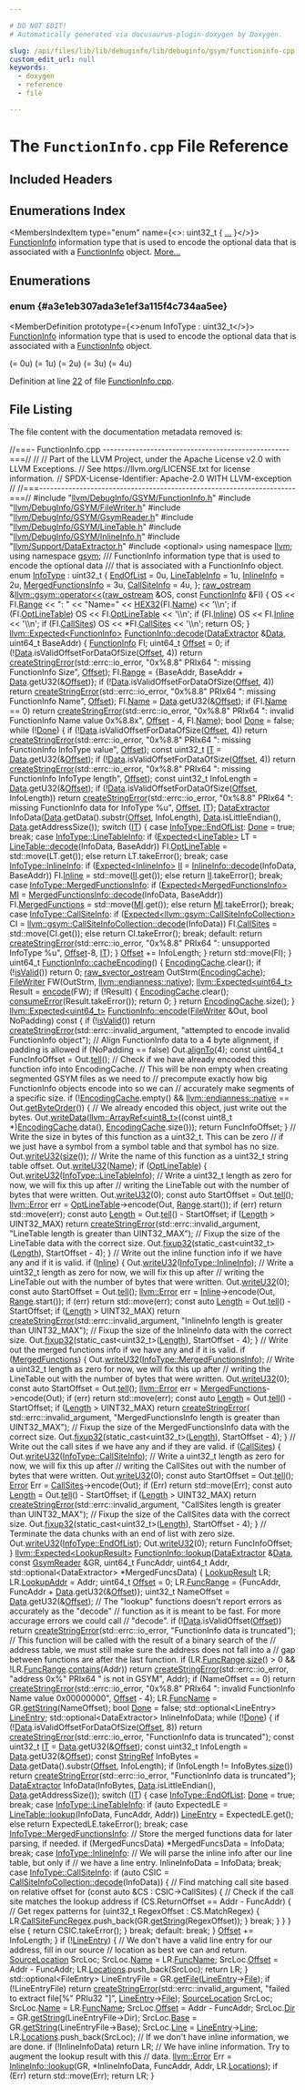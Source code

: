 ```yaml
---

# DO NOT EDIT!
# Automatically generated via docusaurus-plugin-doxygen by Doxygen.

slug: /api/files/lib/lib/debuginfo/lib/debuginfo/gsym/functioninfo-cpp
custom_edit_url: null
keywords:
  - doxygen
  - reference
  - file

---
```





# The `FunctionInfo.cpp` File Reference

<DoxygenPage pluginConfig={pluginConfig}>



## Included Headers

<IncludesList>
<IncludesListItem
  filePath="llvm/DebugInfo/GSYM/FunctionInfo.h"
  permalink="/docs/api/files/include/include/llvm/include/llvm/debuginfo/include/llvm/debuginfo/gsym/functioninfo-h"
  isLocal="true" />
<IncludesListItem
  filePath="llvm/DebugInfo/GSYM/FileWriter.h"
  permalink="/docs/api/files/include/include/llvm/include/llvm/debuginfo/include/llvm/debuginfo/gsym/filewriter-h"
  isLocal="true" />
<IncludesListItem
  filePath="llvm/DebugInfo/GSYM/GsymReader.h"
  permalink="/docs/api/files/include/include/llvm/include/llvm/debuginfo/include/llvm/debuginfo/gsym/gsymreader-h"
  isLocal="true" />
<IncludesListItem
  filePath="llvm/DebugInfo/GSYM/LineTable.h"
  permalink="/docs/api/files/include/include/llvm/include/llvm/debuginfo/include/llvm/debuginfo/gsym/linetable-h"
  isLocal="true" />
<IncludesListItem
  filePath="llvm/DebugInfo/GSYM/InlineInfo.h"
  permalink="/docs/api/files/include/include/llvm/include/llvm/debuginfo/include/llvm/debuginfo/gsym/inlineinfo-h"
  isLocal="true" />
<IncludesListItem
  filePath="llvm/Support/DataExtractor.h"
  permalink="/docs/api/files/include/include/llvm/include/llvm/support/dataextractor-h"
  isLocal="true" />
<IncludesListItem
  filePath="optional"
  permalink=""
  isLocal="false" />
</IncludesList>

## Enumerations Index

<MembersIndex>

<MembersIndexItem
  type="enum"
  name={<>: uint32&#95;t &#123; <a href="#a3e1eb307ada3e1ef3a115f4c734aa5ee">...</a> &#125;</>}>
<a href="/docs/api/structs/llvm/gsym/functioninfo">FunctionInfo</a> information type that is used to encode the optional data that is associated with a <a href="/docs/api/structs/llvm/gsym/functioninfo">FunctionInfo</a> object. <a href="#a3e1eb307ada3e1ef3a115f4c734aa5ee">More...</a>
</MembersIndexItem>

</MembersIndex>


<SectionDefinition>

## Enumerations

### enum  {#a3e1eb307ada3e1ef3a115f4c734aa5ee}

<MemberDefinition
  prototype={<>enum InfoType : uint32&#95;t</>}>
<a href="/docs/api/structs/llvm/gsym/functioninfo">FunctionInfo</a> information type that is used to encode the optional data that is associated with a <a href="/docs/api/structs/llvm/gsym/functioninfo">FunctionInfo</a> object.

<EnumerationList title="Enumeration values">

<Link id="a3e1eb307ada3e1ef3a115f4c734aa5eea3d516faa526d601aa8b16c176189f1a6" />
<EnumerationListItem name="EndOfList">
 (= 0u)
</EnumerationListItem>

<Link id="a3e1eb307ada3e1ef3a115f4c734aa5eeadfcbc49fc99e4c3832ed815adc425447" />
<EnumerationListItem name="LineTableInfo">
 (= 1u)
</EnumerationListItem>

<Link id="a3e1eb307ada3e1ef3a115f4c734aa5eeac1775aaace95748849e1216a09f028fc" />
<EnumerationListItem name="InlineInfo">
 (= 2u)
</EnumerationListItem>

<Link id="a3e1eb307ada3e1ef3a115f4c734aa5eea13e6f453fc178a85f4f96cef6fbfe02c" />
<EnumerationListItem name="MergedFunctionsInfo">
 (= 3u)
</EnumerationListItem>

<Link id="a3e1eb307ada3e1ef3a115f4c734aa5eeaa494eb85f92e884f7e730d15a4dec9c7" />
<EnumerationListItem name="CallSiteInfo">
 (= 4u)
</EnumerationListItem>

</EnumerationList>

Definition at line <a href="#l00022">22</a> of file <a href="/docs/api/files/lib/lib/debuginfo/lib/debuginfo/gsym/functioninfo-cpp">FunctionInfo.cpp</a>.
</MemberDefinition>

</SectionDefinition>

## File Listing

The file content with the documentation metadata removed is:

<ProgramListing>

<Link id="l00001" /><CodeLine lineNumber="1"><span class="doxyHighlightComment">//===- FunctionInfo.cpp ---------------------------------------------------===//</span></CodeLine>
<Link id="l00002" /><CodeLine lineNumber="2"><span class="doxyHighlightComment">//</span></CodeLine>
<Link id="l00003" /><CodeLine lineNumber="3"><span class="doxyHighlightComment">// Part of the LLVM Project, under the Apache License v2.0 with LLVM Exceptions.</span></CodeLine>
<Link id="l00004" /><CodeLine lineNumber="4"><span class="doxyHighlightComment">// See https://llvm.org/LICENSE.txt for license information.</span></CodeLine>
<Link id="l00005" /><CodeLine lineNumber="5"><span class="doxyHighlightComment">// SPDX-License-Identifier: Apache-2.0 WITH LLVM-exception</span></CodeLine>
<Link id="l00006" /><CodeLine lineNumber="6"><span class="doxyHighlightComment">//</span></CodeLine>
<Link id="l00007" /><CodeLine lineNumber="7"><span class="doxyHighlightComment">//===----------------------------------------------------------------------===//</span></CodeLine>
<Link id="l00008" /><CodeLine lineNumber="8"></CodeLine>
<Link id="l00009" /><CodeLine lineNumber="9"><span class="doxyHighlightPreprocessor">#include &quot;<a href="/docs/api/files/include/include/llvm/include/llvm/debuginfo/include/llvm/debuginfo/gsym/functioninfo-h">llvm/DebugInfo/GSYM/FunctionInfo.h</a>&quot;</span></CodeLine>
<Link id="l00010" /><CodeLine lineNumber="10"><span class="doxyHighlightPreprocessor">#include &quot;<a href="/docs/api/files/include/include/llvm/include/llvm/debuginfo/include/llvm/debuginfo/gsym/filewriter-h">llvm/DebugInfo/GSYM/FileWriter.h</a>&quot;</span></CodeLine>
<Link id="l00011" /><CodeLine lineNumber="11"><span class="doxyHighlightPreprocessor">#include &quot;<a href="/docs/api/files/include/include/llvm/include/llvm/debuginfo/include/llvm/debuginfo/gsym/gsymreader-h">llvm/DebugInfo/GSYM/GsymReader.h</a>&quot;</span></CodeLine>
<Link id="l00012" /><CodeLine lineNumber="12"><span class="doxyHighlightPreprocessor">#include &quot;<a href="/docs/api/files/include/include/llvm/include/llvm/debuginfo/include/llvm/debuginfo/gsym/linetable-h">llvm/DebugInfo/GSYM/LineTable.h</a>&quot;</span></CodeLine>
<Link id="l00013" /><CodeLine lineNumber="13"><span class="doxyHighlightPreprocessor">#include &quot;<a href="/docs/api/files/include/include/llvm/include/llvm/debuginfo/include/llvm/debuginfo/gsym/inlineinfo-h">llvm/DebugInfo/GSYM/InlineInfo.h</a>&quot;</span></CodeLine>
<Link id="l00014" /><CodeLine lineNumber="14"><span class="doxyHighlightPreprocessor">#include &quot;<a href="/docs/api/files/include/include/llvm/include/llvm/support/dataextractor-h">llvm/Support/DataExtractor.h</a>&quot;</span></CodeLine>
<Link id="l00015" /><CodeLine lineNumber="15"><span class="doxyHighlightPreprocessor">#include &lt;optional&gt;</span></CodeLine>
<Link id="l00016" /><CodeLine lineNumber="16"></CodeLine>
<Link id="l00017" /><CodeLine lineNumber="17"><span class="doxyHighlightKeyword">using namespace </span><span class="doxyHighlight"><a href="/docs/api/namespaces/llvm">llvm</a>;</span></CodeLine>
<Link id="l00018" /><CodeLine lineNumber="18"><span class="doxyHighlightKeyword">using namespace </span><span class="doxyHighlight"><a href="/docs/api/namespaces/llvm/gsym">gsym</a>;</span></CodeLine>
<Link id="l00019" /><CodeLine lineNumber="19"></CodeLine>
<Link id="l00020" /><CodeLine lineNumber="20"><span class="doxyHighlightComment">/// FunctionInfo information type that is used to encode the optional data</span></CodeLine>
<Link id="l00021" /><CodeLine lineNumber="21"><span class="doxyHighlightComment">/// that is associated with a FunctionInfo object.</span></CodeLine>
<Link id="l00022" /><CodeLine lineNumber="22" lineLink="#a3e1eb307ada3e1ef3a115f4c734aa5ee"><span class="doxyHighlightKeyword">enum</span><span class="doxyHighlight"> <a href="#a3e1eb307ada3e1ef3a115f4c734aa5ee">InfoType</a> : uint32&#95;t &#123;</span></CodeLine>
<Link id="l00023" /><CodeLine lineNumber="23" lineLink="#a3e1eb307ada3e1ef3a115f4c734aa5eea3d516faa526d601aa8b16c176189f1a6"><span class="doxyHighlight">  <a href="#a3e1eb307ada3e1ef3a115f4c734aa5eea3d516faa526d601aa8b16c176189f1a6">EndOfList</a> = 0u,</span></CodeLine>
<Link id="l00024" /><CodeLine lineNumber="24" lineLink="#a3e1eb307ada3e1ef3a115f4c734aa5eeadfcbc49fc99e4c3832ed815adc425447"><span class="doxyHighlight">  <a href="#a3e1eb307ada3e1ef3a115f4c734aa5eeadfcbc49fc99e4c3832ed815adc425447">LineTableInfo</a> = 1u,</span></CodeLine>
<Link id="l00025" /><CodeLine lineNumber="25" lineLink="#a3e1eb307ada3e1ef3a115f4c734aa5eeac1775aaace95748849e1216a09f028fc"><span class="doxyHighlight">  <a href="/docs/api/structs/llvm/gsym/inlineinfo">InlineInfo</a> = 2u,</span></CodeLine>
<Link id="l00026" /><CodeLine lineNumber="26" lineLink="#a3e1eb307ada3e1ef3a115f4c734aa5eea13e6f453fc178a85f4f96cef6fbfe02c"><span class="doxyHighlight">  <a href="/docs/api/structs/llvm/gsym/mergedfunctionsinfo">MergedFunctionsInfo</a> = 3u,</span></CodeLine>
<Link id="l00027" /><CodeLine lineNumber="27" lineLink="#a3e1eb307ada3e1ef3a115f4c734aa5eeaa494eb85f92e884f7e730d15a4dec9c7"><span class="doxyHighlight">  <a href="/docs/api/structs/llvm/gsym/callsiteinfo">CallSiteInfo</a> = 4u,</span></CodeLine>
<Link id="l00028" /><CodeLine lineNumber="28"><span class="doxyHighlight">&#125;;</span></CodeLine>
<Link id="l00029" /><CodeLine lineNumber="29"></CodeLine>
<Link id="l00030" /><CodeLine lineNumber="30" lineLink="/docs/api/namespaces/llvm/gsym/#a23b23c842771d071cfb8af8c15e38e37"><span class="doxyHighlight"><a href="/docs/api/classes/llvm/raw-ostream">raw&#95;ostream</a> &amp;<a href="/docs/api/namespaces/llvm/gsym/#a15f42fd0953ecc13d8122847660c0e5b">llvm::gsym::operator&lt;&lt;</a>(<a href="/docs/api/classes/llvm/raw-ostream">raw&#95;ostream</a> &amp;OS, </span><span class="doxyHighlightKeyword">const</span><span class="doxyHighlight"> <a href="/docs/api/structs/llvm/gsym/functioninfo">FunctionInfo</a> &amp;FI) &#123;</span></CodeLine>
<Link id="l00031" /><CodeLine lineNumber="31"><span class="doxyHighlight">  OS &lt;&lt; FI.<a href="/docs/api/structs/llvm/gsym/functioninfo/#a102aa70a223f40f43c99d916bc69a603">Range</a> &lt;&lt; </span><span class="doxyHighlightStringLiteral">&quot;: &quot;</span><span class="doxyHighlight"> &lt;&lt; </span><span class="doxyHighlightStringLiteral">&quot;Name=&quot;</span><span class="doxyHighlight"> &lt;&lt; <a href="/docs/api/files/include/include/llvm/include/llvm/debuginfo/include/llvm/debuginfo/gsym/extractranges-h/#ad9fd7a73c45fec3c647590738cef3fc9">HEX32</a>(FI.<a href="/docs/api/structs/llvm/gsym/functioninfo/#aa80935f98fcef212e4a50f81732eb645">Name</a>) &lt;&lt; </span><span class="doxyHighlightCharLiteral">&#39;\\n&#39;</span><span class="doxyHighlight">;</span></CodeLine>
<Link id="l00032" /><CodeLine lineNumber="32"><span class="doxyHighlight">  </span><span class="doxyHighlightKeywordFlow">if</span><span class="doxyHighlight"> (FI.<a href="/docs/api/structs/llvm/gsym/functioninfo/#aca03bd4694755ceb052d01df2cc3af82">OptLineTable</a>)</span></CodeLine>
<Link id="l00033" /><CodeLine lineNumber="33"><span class="doxyHighlight">    OS &lt;&lt; FI.<a href="/docs/api/structs/llvm/gsym/functioninfo/#aca03bd4694755ceb052d01df2cc3af82">OptLineTable</a> &lt;&lt; </span><span class="doxyHighlightCharLiteral">&#39;\\n&#39;</span><span class="doxyHighlight">;</span></CodeLine>
<Link id="l00034" /><CodeLine lineNumber="34"><span class="doxyHighlight">  </span><span class="doxyHighlightKeywordFlow">if</span><span class="doxyHighlight"> (FI.<a href="/docs/api/structs/llvm/gsym/functioninfo/#a03451bd54bbf81c015e178fea619ca5f">Inline</a>)</span></CodeLine>
<Link id="l00035" /><CodeLine lineNumber="35"><span class="doxyHighlight">    OS &lt;&lt; FI.<a href="/docs/api/structs/llvm/gsym/functioninfo/#a03451bd54bbf81c015e178fea619ca5f">Inline</a> &lt;&lt; </span><span class="doxyHighlightCharLiteral">&#39;\\n&#39;</span><span class="doxyHighlight">;</span></CodeLine>
<Link id="l00036" /><CodeLine lineNumber="36"><span class="doxyHighlight">  </span><span class="doxyHighlightKeywordFlow">if</span><span class="doxyHighlight"> (FI.<a href="/docs/api/structs/llvm/gsym/functioninfo/#a43fc767894ca96f7054ed1308b52ac0f">CallSites</a>)</span></CodeLine>
<Link id="l00037" /><CodeLine lineNumber="37"><span class="doxyHighlight">    OS &lt;&lt; &#42;FI.<a href="/docs/api/structs/llvm/gsym/functioninfo/#a43fc767894ca96f7054ed1308b52ac0f">CallSites</a> &lt;&lt; </span><span class="doxyHighlightCharLiteral">&#39;\\n&#39;</span><span class="doxyHighlight">;</span></CodeLine>
<Link id="l00038" /><CodeLine lineNumber="38"><span class="doxyHighlight">  </span><span class="doxyHighlightKeywordFlow">return</span><span class="doxyHighlight"> OS;</span></CodeLine>
<Link id="l00039" /><CodeLine lineNumber="39"><span class="doxyHighlight">&#125;</span></CodeLine>
<Link id="l00040" /><CodeLine lineNumber="40"></CodeLine>
<Link id="l00041" /><CodeLine lineNumber="41" lineLink="/docs/api/structs/llvm/gsym/functioninfo/#aea38a34c36c8f1cb37754bd3bd336053"><span class="doxyHighlight"><a href="/docs/api/classes/llvm/expected">llvm::Expected&lt;FunctionInfo&gt;</a> <a href="/docs/api/structs/llvm/gsym/functioninfo/#aea38a34c36c8f1cb37754bd3bd336053">FunctionInfo::decode</a>(<a href="/docs/api/classes/llvm/dataextractor">DataExtractor</a> &amp;<a href="/docs/api/namespaces/llvm/#aa20539e89704d20b98b97e9c3feac934">Data</a>,</span></CodeLine>
<Link id="l00042" /><CodeLine lineNumber="42"><span class="doxyHighlight">                                                  uint64&#95;t BaseAddr) &#123;</span></CodeLine>
<Link id="l00043" /><CodeLine lineNumber="43"><span class="doxyHighlight">  <a href="/docs/api/structs/llvm/gsym/functioninfo/#adcf53d0ab35bb53a0ca5d71fb6c79b71">FunctionInfo</a> FI;</span></CodeLine>
<Link id="l00044" /><CodeLine lineNumber="44"><span class="doxyHighlight">  uint64&#95;t <a href="/docs/api/namespaces/llvm/#a05f5b9a11bdcc5feba62899f95dcf878a3134224cba2545bc57954d3b072aebb4">Offset</a> = 0;</span></CodeLine>
<Link id="l00045" /><CodeLine lineNumber="45"><span class="doxyHighlight">  </span><span class="doxyHighlightKeywordFlow">if</span><span class="doxyHighlight"> (!<a href="/docs/api/namespaces/llvm/#aa20539e89704d20b98b97e9c3feac934">Data</a>.isValidOffsetForDataOfSize(<a href="/docs/api/namespaces/llvm/#a05f5b9a11bdcc5feba62899f95dcf878a3134224cba2545bc57954d3b072aebb4">Offset</a>, 4))</span></CodeLine>
<Link id="l00046" /><CodeLine lineNumber="46"><span class="doxyHighlight">    </span><span class="doxyHighlightKeywordFlow">return</span><span class="doxyHighlight"> <a href="/docs/api/namespaces/llvm/#a4d2fd926089a58d482fb67a362e11bad">createStringError</a>(std::errc::io&#95;error,</span></CodeLine>
<Link id="l00047" /><CodeLine lineNumber="47"><span class="doxyHighlight">        </span><span class="doxyHighlightStringLiteral">&quot;0x%8.8&quot;</span><span class="doxyHighlight"> PRIx64 </span><span class="doxyHighlightStringLiteral">&quot;: missing FunctionInfo Size&quot;</span><span class="doxyHighlight">, <a href="/docs/api/namespaces/llvm/#a05f5b9a11bdcc5feba62899f95dcf878a3134224cba2545bc57954d3b072aebb4">Offset</a>);</span></CodeLine>
<Link id="l00048" /><CodeLine lineNumber="48"><span class="doxyHighlight">  FI.<a href="/docs/api/structs/llvm/gsym/functioninfo/#a102aa70a223f40f43c99d916bc69a603">Range</a> = &#123;BaseAddr, BaseAddr + <a href="/docs/api/namespaces/llvm/#aa20539e89704d20b98b97e9c3feac934">Data</a>.getU32(&amp;<a href="/docs/api/namespaces/llvm/#a05f5b9a11bdcc5feba62899f95dcf878a3134224cba2545bc57954d3b072aebb4">Offset</a>)&#125;;</span></CodeLine>
<Link id="l00049" /><CodeLine lineNumber="49"><span class="doxyHighlight">  </span><span class="doxyHighlightKeywordFlow">if</span><span class="doxyHighlight"> (!<a href="/docs/api/namespaces/llvm/#aa20539e89704d20b98b97e9c3feac934">Data</a>.isValidOffsetForDataOfSize(<a href="/docs/api/namespaces/llvm/#a05f5b9a11bdcc5feba62899f95dcf878a3134224cba2545bc57954d3b072aebb4">Offset</a>, 4))</span></CodeLine>
<Link id="l00050" /><CodeLine lineNumber="50"><span class="doxyHighlight">    </span><span class="doxyHighlightKeywordFlow">return</span><span class="doxyHighlight"> <a href="/docs/api/namespaces/llvm/#a4d2fd926089a58d482fb67a362e11bad">createStringError</a>(std::errc::io&#95;error,</span></CodeLine>
<Link id="l00051" /><CodeLine lineNumber="51"><span class="doxyHighlight">        </span><span class="doxyHighlightStringLiteral">&quot;0x%8.8&quot;</span><span class="doxyHighlight"> PRIx64 </span><span class="doxyHighlightStringLiteral">&quot;: missing FunctionInfo Name&quot;</span><span class="doxyHighlight">, <a href="/docs/api/namespaces/llvm/#a05f5b9a11bdcc5feba62899f95dcf878a3134224cba2545bc57954d3b072aebb4">Offset</a>);</span></CodeLine>
<Link id="l00052" /><CodeLine lineNumber="52"><span class="doxyHighlight">  FI.<a href="/docs/api/structs/llvm/gsym/functioninfo/#aa80935f98fcef212e4a50f81732eb645">Name</a> = <a href="/docs/api/namespaces/llvm/#aa20539e89704d20b98b97e9c3feac934">Data</a>.getU32(&amp;<a href="/docs/api/namespaces/llvm/#a05f5b9a11bdcc5feba62899f95dcf878a3134224cba2545bc57954d3b072aebb4">Offset</a>);</span></CodeLine>
<Link id="l00053" /><CodeLine lineNumber="53"><span class="doxyHighlight">  </span><span class="doxyHighlightKeywordFlow">if</span><span class="doxyHighlight"> (FI.<a href="/docs/api/structs/llvm/gsym/functioninfo/#aa80935f98fcef212e4a50f81732eb645">Name</a> == 0)</span></CodeLine>
<Link id="l00054" /><CodeLine lineNumber="54"><span class="doxyHighlight">    </span><span class="doxyHighlightKeywordFlow">return</span><span class="doxyHighlight"> <a href="/docs/api/namespaces/llvm/#a4d2fd926089a58d482fb67a362e11bad">createStringError</a>(std::errc::io&#95;error,</span></CodeLine>
<Link id="l00055" /><CodeLine lineNumber="55"><span class="doxyHighlight">        </span><span class="doxyHighlightStringLiteral">&quot;0x%8.8&quot;</span><span class="doxyHighlight"> PRIx64 </span><span class="doxyHighlightStringLiteral">&quot;: invalid FunctionInfo Name value 0x%8.8x&quot;</span><span class="doxyHighlight">,</span></CodeLine>
<Link id="l00056" /><CodeLine lineNumber="56"><span class="doxyHighlight">        <a href="/docs/api/namespaces/llvm/#a05f5b9a11bdcc5feba62899f95dcf878a3134224cba2545bc57954d3b072aebb4">Offset</a> - 4, FI.<a href="/docs/api/structs/llvm/gsym/functioninfo/#aa80935f98fcef212e4a50f81732eb645">Name</a>);</span></CodeLine>
<Link id="l00057" /><CodeLine lineNumber="57"><span class="doxyHighlight">  </span><span class="doxyHighlightKeywordType">bool</span><span class="doxyHighlight"> <a href="/docs/api/namespaces/llvm/#a233737223c9a3dba810df5b91bc91d1fabbb9957d8adae962b153273c16bce571">Done</a> = </span><span class="doxyHighlightKeyword">false</span><span class="doxyHighlight">;</span></CodeLine>
<Link id="l00058" /><CodeLine lineNumber="58"><span class="doxyHighlight">  </span><span class="doxyHighlightKeywordFlow">while</span><span class="doxyHighlight"> (!<a href="/docs/api/namespaces/llvm/#a233737223c9a3dba810df5b91bc91d1fabbb9957d8adae962b153273c16bce571">Done</a>) &#123;</span></CodeLine>
<Link id="l00059" /><CodeLine lineNumber="59"><span class="doxyHighlight">    </span><span class="doxyHighlightKeywordFlow">if</span><span class="doxyHighlight"> (!<a href="/docs/api/namespaces/llvm/#aa20539e89704d20b98b97e9c3feac934">Data</a>.isValidOffsetForDataOfSize(<a href="/docs/api/namespaces/llvm/#a05f5b9a11bdcc5feba62899f95dcf878a3134224cba2545bc57954d3b072aebb4">Offset</a>, 4))</span></CodeLine>
<Link id="l00060" /><CodeLine lineNumber="60"><span class="doxyHighlight">      </span><span class="doxyHighlightKeywordFlow">return</span><span class="doxyHighlight"> <a href="/docs/api/namespaces/llvm/#a4d2fd926089a58d482fb67a362e11bad">createStringError</a>(std::errc::io&#95;error,</span></CodeLine>
<Link id="l00061" /><CodeLine lineNumber="61"><span class="doxyHighlight">          </span><span class="doxyHighlightStringLiteral">&quot;0x%8.8&quot;</span><span class="doxyHighlight"> PRIx64 </span><span class="doxyHighlightStringLiteral">&quot;: missing FunctionInfo InfoType value&quot;</span><span class="doxyHighlight">, <a href="/docs/api/namespaces/llvm/#a05f5b9a11bdcc5feba62899f95dcf878a3134224cba2545bc57954d3b072aebb4">Offset</a>);</span></CodeLine>
<Link id="l00062" /><CodeLine lineNumber="62"><span class="doxyHighlight">    </span><span class="doxyHighlightKeyword">const</span><span class="doxyHighlight"> uint32&#95;t <a href="/docs/api/files/lib/lib/target/lib/target/arm/armsubtarget-cpp/#a6f57985fa144303082fa7517a52e6db9">IT</a> = <a href="/docs/api/namespaces/llvm/#aa20539e89704d20b98b97e9c3feac934">Data</a>.getU32(&amp;<a href="/docs/api/namespaces/llvm/#a05f5b9a11bdcc5feba62899f95dcf878a3134224cba2545bc57954d3b072aebb4">Offset</a>);</span></CodeLine>
<Link id="l00063" /><CodeLine lineNumber="63"><span class="doxyHighlight">    </span><span class="doxyHighlightKeywordFlow">if</span><span class="doxyHighlight"> (!<a href="/docs/api/namespaces/llvm/#aa20539e89704d20b98b97e9c3feac934">Data</a>.isValidOffsetForDataOfSize(<a href="/docs/api/namespaces/llvm/#a05f5b9a11bdcc5feba62899f95dcf878a3134224cba2545bc57954d3b072aebb4">Offset</a>, 4))</span></CodeLine>
<Link id="l00064" /><CodeLine lineNumber="64"><span class="doxyHighlight">      </span><span class="doxyHighlightKeywordFlow">return</span><span class="doxyHighlight"> <a href="/docs/api/namespaces/llvm/#a4d2fd926089a58d482fb67a362e11bad">createStringError</a>(std::errc::io&#95;error,</span></CodeLine>
<Link id="l00065" /><CodeLine lineNumber="65"><span class="doxyHighlight">          </span><span class="doxyHighlightStringLiteral">&quot;0x%8.8&quot;</span><span class="doxyHighlight"> PRIx64 </span><span class="doxyHighlightStringLiteral">&quot;: missing FunctionInfo InfoType length&quot;</span><span class="doxyHighlight">, <a href="/docs/api/namespaces/llvm/#a05f5b9a11bdcc5feba62899f95dcf878a3134224cba2545bc57954d3b072aebb4">Offset</a>);</span></CodeLine>
<Link id="l00066" /><CodeLine lineNumber="66"><span class="doxyHighlight">    </span><span class="doxyHighlightKeyword">const</span><span class="doxyHighlight"> uint32&#95;t InfoLength = <a href="/docs/api/namespaces/llvm/#aa20539e89704d20b98b97e9c3feac934">Data</a>.getU32(&amp;<a href="/docs/api/namespaces/llvm/#a05f5b9a11bdcc5feba62899f95dcf878a3134224cba2545bc57954d3b072aebb4">Offset</a>);</span></CodeLine>
<Link id="l00067" /><CodeLine lineNumber="67"><span class="doxyHighlight">    </span><span class="doxyHighlightKeywordFlow">if</span><span class="doxyHighlight"> (!<a href="/docs/api/namespaces/llvm/#aa20539e89704d20b98b97e9c3feac934">Data</a>.isValidOffsetForDataOfSize(<a href="/docs/api/namespaces/llvm/#a05f5b9a11bdcc5feba62899f95dcf878a3134224cba2545bc57954d3b072aebb4">Offset</a>, InfoLength))</span></CodeLine>
<Link id="l00068" /><CodeLine lineNumber="68"><span class="doxyHighlight">      </span><span class="doxyHighlightKeywordFlow">return</span><span class="doxyHighlight"> <a href="/docs/api/namespaces/llvm/#a4d2fd926089a58d482fb67a362e11bad">createStringError</a>(std::errc::io&#95;error,</span></CodeLine>
<Link id="l00069" /><CodeLine lineNumber="69"><span class="doxyHighlight">          </span><span class="doxyHighlightStringLiteral">&quot;0x%8.8&quot;</span><span class="doxyHighlight"> PRIx64 </span><span class="doxyHighlightStringLiteral">&quot;: missing FunctionInfo data for InfoType %u&quot;</span><span class="doxyHighlight">,</span></CodeLine>
<Link id="l00070" /><CodeLine lineNumber="70"><span class="doxyHighlight">          <a href="/docs/api/namespaces/llvm/#a05f5b9a11bdcc5feba62899f95dcf878a3134224cba2545bc57954d3b072aebb4">Offset</a>, <a href="/docs/api/files/lib/lib/target/lib/target/arm/armsubtarget-cpp/#a6f57985fa144303082fa7517a52e6db9">IT</a>);</span></CodeLine>
<Link id="l00071" /><CodeLine lineNumber="71"><span class="doxyHighlight">    <a href="/docs/api/classes/llvm/dataextractor">DataExtractor</a> InfoData(<a href="/docs/api/namespaces/llvm/#aa20539e89704d20b98b97e9c3feac934">Data</a>.getData().substr(<a href="/docs/api/namespaces/llvm/#a05f5b9a11bdcc5feba62899f95dcf878a3134224cba2545bc57954d3b072aebb4">Offset</a>, InfoLength),</span></CodeLine>
<Link id="l00072" /><CodeLine lineNumber="72"><span class="doxyHighlight">                           <a href="/docs/api/namespaces/llvm/#aa20539e89704d20b98b97e9c3feac934">Data</a>.isLittleEndian(),</span></CodeLine>
<Link id="l00073" /><CodeLine lineNumber="73"><span class="doxyHighlight">                           <a href="/docs/api/namespaces/llvm/#aa20539e89704d20b98b97e9c3feac934">Data</a>.getAddressSize());</span></CodeLine>
<Link id="l00074" /><CodeLine lineNumber="74"><span class="doxyHighlight">    </span><span class="doxyHighlightKeywordFlow">switch</span><span class="doxyHighlight"> (<a href="/docs/api/files/lib/lib/target/lib/target/arm/armsubtarget-cpp/#a6f57985fa144303082fa7517a52e6db9">IT</a>) &#123;</span></CodeLine>
<Link id="l00075" /><CodeLine lineNumber="75"><span class="doxyHighlight">      </span><span class="doxyHighlightKeywordFlow">case</span><span class="doxyHighlight"> <a href="#a3e1eb307ada3e1ef3a115f4c734aa5eea3d516faa526d601aa8b16c176189f1a6">InfoType::EndOfList</a>:</span></CodeLine>
<Link id="l00076" /><CodeLine lineNumber="76"><span class="doxyHighlight">        <a href="/docs/api/namespaces/llvm/#a233737223c9a3dba810df5b91bc91d1fabbb9957d8adae962b153273c16bce571">Done</a> = </span><span class="doxyHighlightKeyword">true</span><span class="doxyHighlight">;</span></CodeLine>
<Link id="l00077" /><CodeLine lineNumber="77"><span class="doxyHighlight">        </span><span class="doxyHighlightKeywordFlow">break</span><span class="doxyHighlight">;</span></CodeLine>
<Link id="l00078" /><CodeLine lineNumber="78"></CodeLine>
<Link id="l00079" /><CodeLine lineNumber="79"><span class="doxyHighlight">      </span><span class="doxyHighlightKeywordFlow">case</span><span class="doxyHighlight"> <a href="#a3e1eb307ada3e1ef3a115f4c734aa5eeadfcbc49fc99e4c3832ed815adc425447">InfoType::LineTableInfo</a>:</span></CodeLine>
<Link id="l00080" /><CodeLine lineNumber="80"><span class="doxyHighlight">        </span><span class="doxyHighlightKeywordFlow">if</span><span class="doxyHighlight"> (<a href="/docs/api/classes/llvm/expected">Expected&lt;LineTable&gt;</a> LT = <a href="/docs/api/classes/llvm/gsym/linetable/#a45c433311387761ffb00f0aea6be6675">LineTable::decode</a>(InfoData, BaseAddr))</span></CodeLine>
<Link id="l00081" /><CodeLine lineNumber="81"><span class="doxyHighlight">          FI.<a href="/docs/api/structs/llvm/gsym/functioninfo/#aca03bd4694755ceb052d01df2cc3af82">OptLineTable</a> = std::move(LT.get());</span></CodeLine>
<Link id="l00082" /><CodeLine lineNumber="82"><span class="doxyHighlight">        </span><span class="doxyHighlightKeywordFlow">else</span></CodeLine>
<Link id="l00083" /><CodeLine lineNumber="83"><span class="doxyHighlight">          </span><span class="doxyHighlightKeywordFlow">return</span><span class="doxyHighlight"> LT.takeError();</span></CodeLine>
<Link id="l00084" /><CodeLine lineNumber="84"><span class="doxyHighlight">        </span><span class="doxyHighlightKeywordFlow">break</span><span class="doxyHighlight">;</span></CodeLine>
<Link id="l00085" /><CodeLine lineNumber="85"></CodeLine>
<Link id="l00086" /><CodeLine lineNumber="86"><span class="doxyHighlight">      </span><span class="doxyHighlightKeywordFlow">case</span><span class="doxyHighlight"> <a href="#a3e1eb307ada3e1ef3a115f4c734aa5eeac1775aaace95748849e1216a09f028fc">InfoType::InlineInfo</a>:</span></CodeLine>
<Link id="l00087" /><CodeLine lineNumber="87"><span class="doxyHighlight">        </span><span class="doxyHighlightKeywordFlow">if</span><span class="doxyHighlight"> (<a href="/docs/api/classes/llvm/expected">Expected&lt;InlineInfo&gt;</a> <a href="/docs/api/files/lib/lib/target/lib/target/nvptx/nvvmintrrange-cpp/#ac5804672fc0850438d63caec770647f8">II</a> = <a href="/docs/api/structs/llvm/gsym/inlineinfo/#ae59cf2adb8c2fb547e64f51ee921aa56">InlineInfo::decode</a>(InfoData, BaseAddr))</span></CodeLine>
<Link id="l00088" /><CodeLine lineNumber="88"><span class="doxyHighlight">          FI.<a href="/docs/api/structs/llvm/gsym/functioninfo/#a03451bd54bbf81c015e178fea619ca5f">Inline</a> = std::move(<a href="/docs/api/files/lib/lib/target/lib/target/nvptx/nvvmintrrange-cpp/#ac5804672fc0850438d63caec770647f8">II</a>.get());</span></CodeLine>
<Link id="l00089" /><CodeLine lineNumber="89"><span class="doxyHighlight">        </span><span class="doxyHighlightKeywordFlow">else</span></CodeLine>
<Link id="l00090" /><CodeLine lineNumber="90"><span class="doxyHighlight">          </span><span class="doxyHighlightKeywordFlow">return</span><span class="doxyHighlight"> <a href="/docs/api/files/lib/lib/target/lib/target/nvptx/nvvmintrrange-cpp/#ac5804672fc0850438d63caec770647f8">II</a>.takeError();</span></CodeLine>
<Link id="l00091" /><CodeLine lineNumber="91"><span class="doxyHighlight">        </span><span class="doxyHighlightKeywordFlow">break</span><span class="doxyHighlight">;</span></CodeLine>
<Link id="l00092" /><CodeLine lineNumber="92"></CodeLine>
<Link id="l00093" /><CodeLine lineNumber="93"><span class="doxyHighlight">      </span><span class="doxyHighlightKeywordFlow">case</span><span class="doxyHighlight"> <a href="#a3e1eb307ada3e1ef3a115f4c734aa5eea13e6f453fc178a85f4f96cef6fbfe02c">InfoType::MergedFunctionsInfo</a>:</span></CodeLine>
<Link id="l00094" /><CodeLine lineNumber="94"><span class="doxyHighlight">        </span><span class="doxyHighlightKeywordFlow">if</span><span class="doxyHighlight"> (<a href="/docs/api/classes/llvm/expected">Expected&lt;MergedFunctionsInfo&gt;</a> <a href="/docs/api/files/lib/lib/codegen/lib/codegen/globalisel/irtranslator-cpp/#abe44dfdea65b4f7e11e0a608ab708b76">MI</a> =</span></CodeLine>
<Link id="l00095" /><CodeLine lineNumber="95"><span class="doxyHighlight">                <a href="/docs/api/structs/llvm/gsym/mergedfunctionsinfo/#a3f8f8f0e7e46eb22afffe9c8c5dbe50e">MergedFunctionsInfo::decode</a>(InfoData, BaseAddr))</span></CodeLine>
<Link id="l00096" /><CodeLine lineNumber="96"><span class="doxyHighlight">          FI.<a href="/docs/api/structs/llvm/gsym/functioninfo/#a03611a5afc9cc137c5d0550d9e0a06f1">MergedFunctions</a> = std::move(<a href="/docs/api/files/lib/lib/codegen/lib/codegen/globalisel/irtranslator-cpp/#abe44dfdea65b4f7e11e0a608ab708b76">MI</a>.get());</span></CodeLine>
<Link id="l00097" /><CodeLine lineNumber="97"><span class="doxyHighlight">        </span><span class="doxyHighlightKeywordFlow">else</span></CodeLine>
<Link id="l00098" /><CodeLine lineNumber="98"><span class="doxyHighlight">          </span><span class="doxyHighlightKeywordFlow">return</span><span class="doxyHighlight"> <a href="/docs/api/files/lib/lib/codegen/lib/codegen/globalisel/irtranslator-cpp/#abe44dfdea65b4f7e11e0a608ab708b76">MI</a>.takeError();</span></CodeLine>
<Link id="l00099" /><CodeLine lineNumber="99"><span class="doxyHighlight">        </span><span class="doxyHighlightKeywordFlow">break</span><span class="doxyHighlight">;</span></CodeLine>
<Link id="l00100" /><CodeLine lineNumber="100"></CodeLine>
<Link id="l00101" /><CodeLine lineNumber="101"><span class="doxyHighlight">      </span><span class="doxyHighlightKeywordFlow">case</span><span class="doxyHighlight"> <a href="#a3e1eb307ada3e1ef3a115f4c734aa5eeaa494eb85f92e884f7e730d15a4dec9c7">InfoType::CallSiteInfo</a>:</span></CodeLine>
<Link id="l00102" /><CodeLine lineNumber="102"><span class="doxyHighlight">        </span><span class="doxyHighlightKeywordFlow">if</span><span class="doxyHighlight"> (<a href="/docs/api/classes/llvm/expected">Expected&lt;llvm::gsym::CallSiteInfoCollection&gt;</a> CI =</span></CodeLine>
<Link id="l00103" /><CodeLine lineNumber="103"><span class="doxyHighlight">                <a href="/docs/api/structs/llvm/gsym/callsiteinfocollection/#ade8c3030c7854f2dce476b50e2102815">llvm::gsym::CallSiteInfoCollection::decode</a>(InfoData))</span></CodeLine>
<Link id="l00104" /><CodeLine lineNumber="104"><span class="doxyHighlight">          FI.<a href="/docs/api/structs/llvm/gsym/functioninfo/#a43fc767894ca96f7054ed1308b52ac0f">CallSites</a> = std::move(CI.get());</span></CodeLine>
<Link id="l00105" /><CodeLine lineNumber="105"><span class="doxyHighlight">        </span><span class="doxyHighlightKeywordFlow">else</span></CodeLine>
<Link id="l00106" /><CodeLine lineNumber="106"><span class="doxyHighlight">          </span><span class="doxyHighlightKeywordFlow">return</span><span class="doxyHighlight"> CI.takeError();</span></CodeLine>
<Link id="l00107" /><CodeLine lineNumber="107"><span class="doxyHighlight">        </span><span class="doxyHighlightKeywordFlow">break</span><span class="doxyHighlight">;</span></CodeLine>
<Link id="l00108" /><CodeLine lineNumber="108"></CodeLine>
<Link id="l00109" /><CodeLine lineNumber="109"><span class="doxyHighlight">      </span><span class="doxyHighlightKeywordFlow">default</span><span class="doxyHighlight">:</span></CodeLine>
<Link id="l00110" /><CodeLine lineNumber="110"><span class="doxyHighlight">        </span><span class="doxyHighlightKeywordFlow">return</span><span class="doxyHighlight"> <a href="/docs/api/namespaces/llvm/#a4d2fd926089a58d482fb67a362e11bad">createStringError</a>(std::errc::io&#95;error,</span></CodeLine>
<Link id="l00111" /><CodeLine lineNumber="111"><span class="doxyHighlight">                                 </span><span class="doxyHighlightStringLiteral">&quot;0x%8.8&quot;</span><span class="doxyHighlight"> PRIx64 </span><span class="doxyHighlightStringLiteral">&quot;: unsupported InfoType %u&quot;</span><span class="doxyHighlight">,</span></CodeLine>
<Link id="l00112" /><CodeLine lineNumber="112"><span class="doxyHighlight">                                 <a href="/docs/api/namespaces/llvm/#a05f5b9a11bdcc5feba62899f95dcf878a3134224cba2545bc57954d3b072aebb4">Offset</a>-8, <a href="/docs/api/files/lib/lib/target/lib/target/arm/armsubtarget-cpp/#a6f57985fa144303082fa7517a52e6db9">IT</a>);</span></CodeLine>
<Link id="l00113" /><CodeLine lineNumber="113"><span class="doxyHighlight">    &#125;</span></CodeLine>
<Link id="l00114" /><CodeLine lineNumber="114"><span class="doxyHighlight">    <a href="/docs/api/namespaces/llvm/#a05f5b9a11bdcc5feba62899f95dcf878a3134224cba2545bc57954d3b072aebb4">Offset</a> += InfoLength;</span></CodeLine>
<Link id="l00115" /><CodeLine lineNumber="115"><span class="doxyHighlight">  &#125;</span></CodeLine>
<Link id="l00116" /><CodeLine lineNumber="116"><span class="doxyHighlight">  </span><span class="doxyHighlightKeywordFlow">return</span><span class="doxyHighlight"> std::move(FI);</span></CodeLine>
<Link id="l00117" /><CodeLine lineNumber="117"><span class="doxyHighlight">&#125;</span></CodeLine>
<Link id="l00118" /><CodeLine lineNumber="118"></CodeLine>
<Link id="l00119" /><CodeLine lineNumber="119" lineLink="/docs/api/structs/llvm/gsym/functioninfo/#a9542e71642930ba15c6f0f7788d8c654"><span class="doxyHighlight">uint64&#95;t <a href="/docs/api/structs/llvm/gsym/functioninfo/#a9542e71642930ba15c6f0f7788d8c654">FunctionInfo::cacheEncoding</a>() &#123;</span></CodeLine>
<Link id="l00120" /><CodeLine lineNumber="120"><span class="doxyHighlight">  <a href="/docs/api/structs/llvm/gsym/functioninfo/#ac0172b7940ace197b2d098a303f8a945">EncodingCache</a>.clear();</span></CodeLine>
<Link id="l00121" /><CodeLine lineNumber="121"><span class="doxyHighlight">  </span><span class="doxyHighlightKeywordFlow">if</span><span class="doxyHighlight"> (!<a href="/docs/api/structs/llvm/gsym/functioninfo/#a43805f0959f25f9637f816f36fe806f1">isValid</a>())</span></CodeLine>
<Link id="l00122" /><CodeLine lineNumber="122"><span class="doxyHighlight">    </span><span class="doxyHighlightKeywordFlow">return</span><span class="doxyHighlight"> 0;</span></CodeLine>
<Link id="l00123" /><CodeLine lineNumber="123"><span class="doxyHighlight">  <a href="/docs/api/classes/llvm/raw-svector-ostream">raw&#95;svector&#95;ostream</a> OutStrm(<a href="/docs/api/structs/llvm/gsym/functioninfo/#ac0172b7940ace197b2d098a303f8a945">EncodingCache</a>);</span></CodeLine>
<Link id="l00124" /><CodeLine lineNumber="124"><span class="doxyHighlight">  <a href="/docs/api/classes/llvm/gsym/filewriter">FileWriter</a> FW(OutStrm, <a href="/docs/api/namespaces/llvm/#ae1e26e57357947b25e392fd18ab000dba8e5f3adee38c8fccc13c1f3be0143796">llvm::endianness::native</a>);</span></CodeLine>
<Link id="l00125" /><CodeLine lineNumber="125"><span class="doxyHighlight">  <a href="/docs/api/classes/llvm/expected">llvm::Expected&lt;uint64&#95;t&gt;</a> Result = <a href="/docs/api/structs/llvm/gsym/functioninfo/#ab6deec968e0067bd7e7cd91892043097">encode</a>(FW);</span></CodeLine>
<Link id="l00126" /><CodeLine lineNumber="126"><span class="doxyHighlight">  </span><span class="doxyHighlightKeywordFlow">if</span><span class="doxyHighlight"> (!Result) &#123;</span></CodeLine>
<Link id="l00127" /><CodeLine lineNumber="127"><span class="doxyHighlight">    <a href="/docs/api/structs/llvm/gsym/functioninfo/#ac0172b7940ace197b2d098a303f8a945">EncodingCache</a>.clear();</span></CodeLine>
<Link id="l00128" /><CodeLine lineNumber="128"><span class="doxyHighlight">    <a href="/docs/api/namespaces/llvm/#aee0e70be66536b9ef7b65ae2e5a45959">consumeError</a>(Result.takeError());</span></CodeLine>
<Link id="l00129" /><CodeLine lineNumber="129"><span class="doxyHighlight">    </span><span class="doxyHighlightKeywordFlow">return</span><span class="doxyHighlight"> 0;</span></CodeLine>
<Link id="l00130" /><CodeLine lineNumber="130"><span class="doxyHighlight">  &#125;</span></CodeLine>
<Link id="l00131" /><CodeLine lineNumber="131"><span class="doxyHighlight">  </span><span class="doxyHighlightKeywordFlow">return</span><span class="doxyHighlight"> <a href="/docs/api/structs/llvm/gsym/functioninfo/#ac0172b7940ace197b2d098a303f8a945">EncodingCache</a>.size();</span></CodeLine>
<Link id="l00132" /><CodeLine lineNumber="132"><span class="doxyHighlight">&#125;</span></CodeLine>
<Link id="l00133" /><CodeLine lineNumber="133"></CodeLine>
<Link id="l00134" /><CodeLine lineNumber="134" lineLink="/docs/api/structs/llvm/gsym/functioninfo/#ab6deec968e0067bd7e7cd91892043097"><span class="doxyHighlight"><a href="/docs/api/classes/llvm/expected">llvm::Expected&lt;uint64&#95;t&gt;</a> <a href="/docs/api/structs/llvm/gsym/functioninfo/#ab6deec968e0067bd7e7cd91892043097">FunctionInfo::encode</a>(<a href="/docs/api/classes/llvm/gsym/filewriter">FileWriter</a> &amp;Out,</span></CodeLine>
<Link id="l00135" /><CodeLine lineNumber="135"><span class="doxyHighlight">                                              </span><span class="doxyHighlightKeywordType">bool</span><span class="doxyHighlight"> NoPadding)</span><span class="doxyHighlightKeyword"> const </span><span class="doxyHighlight">&#123;</span></CodeLine>
<Link id="l00136" /><CodeLine lineNumber="136"><span class="doxyHighlight">  </span><span class="doxyHighlightKeywordFlow">if</span><span class="doxyHighlight"> (!<a href="/docs/api/structs/llvm/gsym/functioninfo/#a43805f0959f25f9637f816f36fe806f1">isValid</a>())</span></CodeLine>
<Link id="l00137" /><CodeLine lineNumber="137"><span class="doxyHighlight">    </span><span class="doxyHighlightKeywordFlow">return</span><span class="doxyHighlight"> <a href="/docs/api/namespaces/llvm/#a4d2fd926089a58d482fb67a362e11bad">createStringError</a>(std::errc::invalid&#95;argument,</span></CodeLine>
<Link id="l00138" /><CodeLine lineNumber="138"><span class="doxyHighlight">        </span><span class="doxyHighlightStringLiteral">&quot;attempted to encode invalid FunctionInfo object&quot;</span><span class="doxyHighlight">);</span></CodeLine>
<Link id="l00139" /><CodeLine lineNumber="139"><span class="doxyHighlight">  </span><span class="doxyHighlightComment">// Align FunctionInfo data to a 4 byte alignment, if padding is allowed</span></CodeLine>
<Link id="l00140" /><CodeLine lineNumber="140"><span class="doxyHighlight">  </span><span class="doxyHighlightKeywordFlow">if</span><span class="doxyHighlight"> (NoPadding == </span><span class="doxyHighlightKeyword">false</span><span class="doxyHighlight">)</span></CodeLine>
<Link id="l00141" /><CodeLine lineNumber="141"><span class="doxyHighlight">    Out.<a href="/docs/api/classes/llvm/gsym/filewriter/#a4c1707b6e1ef8dd2cad56c0ec486e205">alignTo</a>(4);</span></CodeLine>
<Link id="l00142" /><CodeLine lineNumber="142"><span class="doxyHighlight">  </span><span class="doxyHighlightKeyword">const</span><span class="doxyHighlight"> uint64&#95;t FuncInfoOffset = Out.<a href="/docs/api/classes/llvm/gsym/filewriter/#a1462db57acbef343fec398bfbf85391a">tell</a>();</span></CodeLine>
<Link id="l00143" /><CodeLine lineNumber="143"><span class="doxyHighlight">  </span><span class="doxyHighlightComment">// Check if we have already encoded this function info into EncodingCache.</span></CodeLine>
<Link id="l00144" /><CodeLine lineNumber="144"><span class="doxyHighlight">  </span><span class="doxyHighlightComment">// This will be non empty when creating segmented GSYM files as we need to</span></CodeLine>
<Link id="l00145" /><CodeLine lineNumber="145"><span class="doxyHighlight">  </span><span class="doxyHighlightComment">// precompute exactly how big FunctionInfo objects encode into so we can</span></CodeLine>
<Link id="l00146" /><CodeLine lineNumber="146"><span class="doxyHighlight">  </span><span class="doxyHighlightComment">// accurately make segments of a specific size.</span></CodeLine>
<Link id="l00147" /><CodeLine lineNumber="147"><span class="doxyHighlight">  </span><span class="doxyHighlightKeywordFlow">if</span><span class="doxyHighlight"> (!<a href="/docs/api/structs/llvm/gsym/functioninfo/#ac0172b7940ace197b2d098a303f8a945">EncodingCache</a>.empty() &amp;&amp;</span></CodeLine>
<Link id="l00148" /><CodeLine lineNumber="148"><span class="doxyHighlight">      <a href="/docs/api/namespaces/llvm/#ae1e26e57357947b25e392fd18ab000dba8e5f3adee38c8fccc13c1f3be0143796">llvm::endianness::native</a> == Out.<a href="/docs/api/classes/llvm/gsym/filewriter/#aded943536fd3590c1c6b3ccb1dc7bbe2">getByteOrder</a>()) &#123;</span></CodeLine>
<Link id="l00149" /><CodeLine lineNumber="149"><span class="doxyHighlight">    </span><span class="doxyHighlightComment">// We already encoded this object, just write out the bytes.</span></CodeLine>
<Link id="l00150" /><CodeLine lineNumber="150"><span class="doxyHighlight">    Out.<a href="/docs/api/classes/llvm/gsym/filewriter/#abf2098b5e04292cab5f72108ed12e1bd">writeData</a>(<a href="/docs/api/classes/llvm/arrayref">llvm::ArrayRef&lt;uint8&#95;t&gt;</a>((</span><span class="doxyHighlightKeyword">const</span><span class="doxyHighlight"> uint8&#95;t &#42;)<a href="/docs/api/structs/llvm/gsym/functioninfo/#ac0172b7940ace197b2d098a303f8a945">EncodingCache</a>.data(),</span></CodeLine>
<Link id="l00151" /><CodeLine lineNumber="151"><span class="doxyHighlight">                                          <a href="/docs/api/structs/llvm/gsym/functioninfo/#ac0172b7940ace197b2d098a303f8a945">EncodingCache</a>.size()));</span></CodeLine>
<Link id="l00152" /><CodeLine lineNumber="152"><span class="doxyHighlight">    </span><span class="doxyHighlightKeywordFlow">return</span><span class="doxyHighlight"> FuncInfoOffset;</span></CodeLine>
<Link id="l00153" /><CodeLine lineNumber="153"><span class="doxyHighlight">  &#125;</span></CodeLine>
<Link id="l00154" /><CodeLine lineNumber="154"><span class="doxyHighlight">  </span><span class="doxyHighlightComment">// Write the size in bytes of this function as a uint32&#95;t. This can be zero</span></CodeLine>
<Link id="l00155" /><CodeLine lineNumber="155"><span class="doxyHighlight">  </span><span class="doxyHighlightComment">// if we just have a symbol from a symbol table and that symbol has no size.</span></CodeLine>
<Link id="l00156" /><CodeLine lineNumber="156"><span class="doxyHighlight">  Out.<a href="/docs/api/classes/llvm/gsym/filewriter/#a766e343d0ff12c414ffa59f35c1f562d">writeU32</a>(<a href="/docs/api/structs/llvm/gsym/functioninfo/#a5965d701dc0010fd1a664b306c42dab5">size</a>());</span></CodeLine>
<Link id="l00157" /><CodeLine lineNumber="157"><span class="doxyHighlight">  </span><span class="doxyHighlightComment">// Write the name of this function as a uint32&#95;t string table offset.</span></CodeLine>
<Link id="l00158" /><CodeLine lineNumber="158"><span class="doxyHighlight">  Out.<a href="/docs/api/classes/llvm/gsym/filewriter/#a766e343d0ff12c414ffa59f35c1f562d">writeU32</a>(<a href="/docs/api/structs/llvm/gsym/functioninfo/#aa80935f98fcef212e4a50f81732eb645">Name</a>);</span></CodeLine>
<Link id="l00159" /><CodeLine lineNumber="159"></CodeLine>
<Link id="l00160" /><CodeLine lineNumber="160"><span class="doxyHighlight">  </span><span class="doxyHighlightKeywordFlow">if</span><span class="doxyHighlight"> (<a href="/docs/api/structs/llvm/gsym/functioninfo/#aca03bd4694755ceb052d01df2cc3af82">OptLineTable</a>) &#123;</span></CodeLine>
<Link id="l00161" /><CodeLine lineNumber="161"><span class="doxyHighlight">    Out.<a href="/docs/api/classes/llvm/gsym/filewriter/#a766e343d0ff12c414ffa59f35c1f562d">writeU32</a>(<a href="#a3e1eb307ada3e1ef3a115f4c734aa5eeadfcbc49fc99e4c3832ed815adc425447">InfoType::LineTableInfo</a>);</span></CodeLine>
<Link id="l00162" /><CodeLine lineNumber="162"><span class="doxyHighlight">    </span><span class="doxyHighlightComment">// Write a uint32&#95;t length as zero for now, we will fix this up after</span></CodeLine>
<Link id="l00163" /><CodeLine lineNumber="163"><span class="doxyHighlight">    </span><span class="doxyHighlightComment">// writing the LineTable out with the number of bytes that were written.</span></CodeLine>
<Link id="l00164" /><CodeLine lineNumber="164"><span class="doxyHighlight">    Out.<a href="/docs/api/classes/llvm/gsym/filewriter/#a766e343d0ff12c414ffa59f35c1f562d">writeU32</a>(0);</span></CodeLine>
<Link id="l00165" /><CodeLine lineNumber="165"><span class="doxyHighlight">    </span><span class="doxyHighlightKeyword">const</span><span class="doxyHighlight"> </span><span class="doxyHighlightKeyword">auto</span><span class="doxyHighlight"> StartOffset = Out.<a href="/docs/api/classes/llvm/gsym/filewriter/#a1462db57acbef343fec398bfbf85391a">tell</a>();</span></CodeLine>
<Link id="l00166" /><CodeLine lineNumber="166"><span class="doxyHighlight">    <a href="/docs/api/classes/llvm/error">llvm::Error</a> err = <a href="/docs/api/structs/llvm/gsym/functioninfo/#aca03bd4694755ceb052d01df2cc3af82">OptLineTable</a>-&gt;encode(Out, <a href="/docs/api/structs/llvm/gsym/functioninfo/#a102aa70a223f40f43c99d916bc69a603">Range</a>.start());</span></CodeLine>
<Link id="l00167" /><CodeLine lineNumber="167"><span class="doxyHighlight">    </span><span class="doxyHighlightKeywordFlow">if</span><span class="doxyHighlight"> (err)</span></CodeLine>
<Link id="l00168" /><CodeLine lineNumber="168"><span class="doxyHighlight">      </span><span class="doxyHighlightKeywordFlow">return</span><span class="doxyHighlight"> std::move(err);</span></CodeLine>
<Link id="l00169" /><CodeLine lineNumber="169"><span class="doxyHighlight">    </span><span class="doxyHighlightKeyword">const</span><span class="doxyHighlight"> </span><span class="doxyHighlightKeyword">auto</span><span class="doxyHighlight"> <a href="/docs/api/namespaces/llvm/#a05f5b9a11bdcc5feba62899f95dcf878af6d9f1c7b49b7601fae6a545002a6763">Length</a> = Out.<a href="/docs/api/classes/llvm/gsym/filewriter/#a1462db57acbef343fec398bfbf85391a">tell</a>() - StartOffset;</span></CodeLine>
<Link id="l00170" /><CodeLine lineNumber="170"><span class="doxyHighlight">    </span><span class="doxyHighlightKeywordFlow">if</span><span class="doxyHighlight"> (<a href="/docs/api/namespaces/llvm/#a05f5b9a11bdcc5feba62899f95dcf878af6d9f1c7b49b7601fae6a545002a6763">Length</a> &gt; UINT32&#95;MAX)</span></CodeLine>
<Link id="l00171" /><CodeLine lineNumber="171"><span class="doxyHighlight">        </span><span class="doxyHighlightKeywordFlow">return</span><span class="doxyHighlight"> <a href="/docs/api/namespaces/llvm/#a4d2fd926089a58d482fb67a362e11bad">createStringError</a>(std::errc::invalid&#95;argument,</span></CodeLine>
<Link id="l00172" /><CodeLine lineNumber="172"><span class="doxyHighlight">            </span><span class="doxyHighlightStringLiteral">&quot;LineTable length is greater than UINT32&#95;MAX&quot;</span><span class="doxyHighlight">);</span></CodeLine>
<Link id="l00173" /><CodeLine lineNumber="173"><span class="doxyHighlight">    </span><span class="doxyHighlightComment">// Fixup the size of the LineTable data with the correct size.</span></CodeLine>
<Link id="l00174" /><CodeLine lineNumber="174"><span class="doxyHighlight">    Out.<a href="/docs/api/classes/llvm/gsym/filewriter/#a23334fee66fedcc03e7c74ed4295611c">fixup32</a>(</span><span class="doxyHighlightKeyword">static&#95;cast&lt;</span><span class="doxyHighlight">uint32&#95;t</span><span class="doxyHighlightKeyword">&gt;</span><span class="doxyHighlight">(<a href="/docs/api/namespaces/llvm/#a05f5b9a11bdcc5feba62899f95dcf878af6d9f1c7b49b7601fae6a545002a6763">Length</a>), StartOffset - 4);</span></CodeLine>
<Link id="l00175" /><CodeLine lineNumber="175"><span class="doxyHighlight">  &#125;</span></CodeLine>
<Link id="l00176" /><CodeLine lineNumber="176"></CodeLine>
<Link id="l00177" /><CodeLine lineNumber="177"><span class="doxyHighlight">  </span><span class="doxyHighlightComment">// Write out the inline function info if we have any and if it is valid.</span></CodeLine>
<Link id="l00178" /><CodeLine lineNumber="178"><span class="doxyHighlight">  </span><span class="doxyHighlightKeywordFlow">if</span><span class="doxyHighlight"> (<a href="/docs/api/structs/llvm/gsym/functioninfo/#a03451bd54bbf81c015e178fea619ca5f">Inline</a>) &#123;</span></CodeLine>
<Link id="l00179" /><CodeLine lineNumber="179"><span class="doxyHighlight">    Out.<a href="/docs/api/classes/llvm/gsym/filewriter/#a766e343d0ff12c414ffa59f35c1f562d">writeU32</a>(<a href="#a3e1eb307ada3e1ef3a115f4c734aa5eeac1775aaace95748849e1216a09f028fc">InfoType::InlineInfo</a>);</span></CodeLine>
<Link id="l00180" /><CodeLine lineNumber="180"><span class="doxyHighlight">    </span><span class="doxyHighlightComment">// Write a uint32&#95;t length as zero for now, we will fix this up after</span></CodeLine>
<Link id="l00181" /><CodeLine lineNumber="181"><span class="doxyHighlight">    </span><span class="doxyHighlightComment">// writing the LineTable out with the number of bytes that were written.</span></CodeLine>
<Link id="l00182" /><CodeLine lineNumber="182"><span class="doxyHighlight">    Out.<a href="/docs/api/classes/llvm/gsym/filewriter/#a766e343d0ff12c414ffa59f35c1f562d">writeU32</a>(0);</span></CodeLine>
<Link id="l00183" /><CodeLine lineNumber="183"><span class="doxyHighlight">    </span><span class="doxyHighlightKeyword">const</span><span class="doxyHighlight"> </span><span class="doxyHighlightKeyword">auto</span><span class="doxyHighlight"> StartOffset = Out.<a href="/docs/api/classes/llvm/gsym/filewriter/#a1462db57acbef343fec398bfbf85391a">tell</a>();</span></CodeLine>
<Link id="l00184" /><CodeLine lineNumber="184"><span class="doxyHighlight">    <a href="/docs/api/classes/llvm/error">llvm::Error</a> err = <a href="/docs/api/structs/llvm/gsym/functioninfo/#a03451bd54bbf81c015e178fea619ca5f">Inline</a>-&gt;encode(Out, <a href="/docs/api/structs/llvm/gsym/functioninfo/#a102aa70a223f40f43c99d916bc69a603">Range</a>.start());</span></CodeLine>
<Link id="l00185" /><CodeLine lineNumber="185"><span class="doxyHighlight">    </span><span class="doxyHighlightKeywordFlow">if</span><span class="doxyHighlight"> (err)</span></CodeLine>
<Link id="l00186" /><CodeLine lineNumber="186"><span class="doxyHighlight">      </span><span class="doxyHighlightKeywordFlow">return</span><span class="doxyHighlight"> std::move(err);</span></CodeLine>
<Link id="l00187" /><CodeLine lineNumber="187"><span class="doxyHighlight">    </span><span class="doxyHighlightKeyword">const</span><span class="doxyHighlight"> </span><span class="doxyHighlightKeyword">auto</span><span class="doxyHighlight"> <a href="/docs/api/namespaces/llvm/#a05f5b9a11bdcc5feba62899f95dcf878af6d9f1c7b49b7601fae6a545002a6763">Length</a> = Out.<a href="/docs/api/classes/llvm/gsym/filewriter/#a1462db57acbef343fec398bfbf85391a">tell</a>() - StartOffset;</span></CodeLine>
<Link id="l00188" /><CodeLine lineNumber="188"><span class="doxyHighlight">    </span><span class="doxyHighlightKeywordFlow">if</span><span class="doxyHighlight"> (<a href="/docs/api/namespaces/llvm/#a05f5b9a11bdcc5feba62899f95dcf878af6d9f1c7b49b7601fae6a545002a6763">Length</a> &gt; UINT32&#95;MAX)</span></CodeLine>
<Link id="l00189" /><CodeLine lineNumber="189"><span class="doxyHighlight">        </span><span class="doxyHighlightKeywordFlow">return</span><span class="doxyHighlight"> <a href="/docs/api/namespaces/llvm/#a4d2fd926089a58d482fb67a362e11bad">createStringError</a>(std::errc::invalid&#95;argument,</span></CodeLine>
<Link id="l00190" /><CodeLine lineNumber="190"><span class="doxyHighlight">            </span><span class="doxyHighlightStringLiteral">&quot;InlineInfo length is greater than UINT32&#95;MAX&quot;</span><span class="doxyHighlight">);</span></CodeLine>
<Link id="l00191" /><CodeLine lineNumber="191"><span class="doxyHighlight">    </span><span class="doxyHighlightComment">// Fixup the size of the InlineInfo data with the correct size.</span></CodeLine>
<Link id="l00192" /><CodeLine lineNumber="192"><span class="doxyHighlight">    Out.<a href="/docs/api/classes/llvm/gsym/filewriter/#a23334fee66fedcc03e7c74ed4295611c">fixup32</a>(</span><span class="doxyHighlightKeyword">static&#95;cast&lt;</span><span class="doxyHighlight">uint32&#95;t</span><span class="doxyHighlightKeyword">&gt;</span><span class="doxyHighlight">(<a href="/docs/api/namespaces/llvm/#a05f5b9a11bdcc5feba62899f95dcf878af6d9f1c7b49b7601fae6a545002a6763">Length</a>), StartOffset - 4);</span></CodeLine>
<Link id="l00193" /><CodeLine lineNumber="193"><span class="doxyHighlight">  &#125;</span></CodeLine>
<Link id="l00194" /><CodeLine lineNumber="194"></CodeLine>
<Link id="l00195" /><CodeLine lineNumber="195"><span class="doxyHighlight">  </span><span class="doxyHighlightComment">// Write out the merged functions info if we have any and if it is valid.</span></CodeLine>
<Link id="l00196" /><CodeLine lineNumber="196"><span class="doxyHighlight">  </span><span class="doxyHighlightKeywordFlow">if</span><span class="doxyHighlight"> (<a href="/docs/api/structs/llvm/gsym/functioninfo/#a03611a5afc9cc137c5d0550d9e0a06f1">MergedFunctions</a>) &#123;</span></CodeLine>
<Link id="l00197" /><CodeLine lineNumber="197"><span class="doxyHighlight">    Out.<a href="/docs/api/classes/llvm/gsym/filewriter/#a766e343d0ff12c414ffa59f35c1f562d">writeU32</a>(<a href="#a3e1eb307ada3e1ef3a115f4c734aa5eea13e6f453fc178a85f4f96cef6fbfe02c">InfoType::MergedFunctionsInfo</a>);</span></CodeLine>
<Link id="l00198" /><CodeLine lineNumber="198"><span class="doxyHighlight">    </span><span class="doxyHighlightComment">// Write a uint32&#95;t length as zero for now, we will fix this up after</span></CodeLine>
<Link id="l00199" /><CodeLine lineNumber="199"><span class="doxyHighlight">    </span><span class="doxyHighlightComment">// writing the LineTable out with the number of bytes that were written.</span></CodeLine>
<Link id="l00200" /><CodeLine lineNumber="200"><span class="doxyHighlight">    Out.<a href="/docs/api/classes/llvm/gsym/filewriter/#a766e343d0ff12c414ffa59f35c1f562d">writeU32</a>(0);</span></CodeLine>
<Link id="l00201" /><CodeLine lineNumber="201"><span class="doxyHighlight">    </span><span class="doxyHighlightKeyword">const</span><span class="doxyHighlight"> </span><span class="doxyHighlightKeyword">auto</span><span class="doxyHighlight"> StartOffset = Out.<a href="/docs/api/classes/llvm/gsym/filewriter/#a1462db57acbef343fec398bfbf85391a">tell</a>();</span></CodeLine>
<Link id="l00202" /><CodeLine lineNumber="202"><span class="doxyHighlight">    <a href="/docs/api/classes/llvm/error">llvm::Error</a> err = <a href="/docs/api/structs/llvm/gsym/functioninfo/#a03611a5afc9cc137c5d0550d9e0a06f1">MergedFunctions</a>-&gt;encode(Out);</span></CodeLine>
<Link id="l00203" /><CodeLine lineNumber="203"><span class="doxyHighlight">    </span><span class="doxyHighlightKeywordFlow">if</span><span class="doxyHighlight"> (err)</span></CodeLine>
<Link id="l00204" /><CodeLine lineNumber="204"><span class="doxyHighlight">      </span><span class="doxyHighlightKeywordFlow">return</span><span class="doxyHighlight"> std::move(err);</span></CodeLine>
<Link id="l00205" /><CodeLine lineNumber="205"><span class="doxyHighlight">    </span><span class="doxyHighlightKeyword">const</span><span class="doxyHighlight"> </span><span class="doxyHighlightKeyword">auto</span><span class="doxyHighlight"> <a href="/docs/api/namespaces/llvm/#a05f5b9a11bdcc5feba62899f95dcf878af6d9f1c7b49b7601fae6a545002a6763">Length</a> = Out.<a href="/docs/api/classes/llvm/gsym/filewriter/#a1462db57acbef343fec398bfbf85391a">tell</a>() - StartOffset;</span></CodeLine>
<Link id="l00206" /><CodeLine lineNumber="206"><span class="doxyHighlight">    </span><span class="doxyHighlightKeywordFlow">if</span><span class="doxyHighlight"> (<a href="/docs/api/namespaces/llvm/#a05f5b9a11bdcc5feba62899f95dcf878af6d9f1c7b49b7601fae6a545002a6763">Length</a> &gt; UINT32&#95;MAX)</span></CodeLine>
<Link id="l00207" /><CodeLine lineNumber="207"><span class="doxyHighlight">      </span><span class="doxyHighlightKeywordFlow">return</span><span class="doxyHighlight"> <a href="/docs/api/namespaces/llvm/#a4d2fd926089a58d482fb67a362e11bad">createStringError</a>(</span></CodeLine>
<Link id="l00208" /><CodeLine lineNumber="208"><span class="doxyHighlight">          std::errc::invalid&#95;argument,</span></CodeLine>
<Link id="l00209" /><CodeLine lineNumber="209"><span class="doxyHighlight">          </span><span class="doxyHighlightStringLiteral">&quot;MergedFunctionsInfo length is greater than UINT32&#95;MAX&quot;</span><span class="doxyHighlight">);</span></CodeLine>
<Link id="l00210" /><CodeLine lineNumber="210"><span class="doxyHighlight">    </span><span class="doxyHighlightComment">// Fixup the size of the MergedFunctionsInfo data with the correct size.</span></CodeLine>
<Link id="l00211" /><CodeLine lineNumber="211"><span class="doxyHighlight">    Out.<a href="/docs/api/classes/llvm/gsym/filewriter/#a23334fee66fedcc03e7c74ed4295611c">fixup32</a>(</span><span class="doxyHighlightKeyword">static&#95;cast&lt;</span><span class="doxyHighlight">uint32&#95;t</span><span class="doxyHighlightKeyword">&gt;</span><span class="doxyHighlight">(<a href="/docs/api/namespaces/llvm/#a05f5b9a11bdcc5feba62899f95dcf878af6d9f1c7b49b7601fae6a545002a6763">Length</a>), StartOffset - 4);</span></CodeLine>
<Link id="l00212" /><CodeLine lineNumber="212"><span class="doxyHighlight">  &#125;</span></CodeLine>
<Link id="l00213" /><CodeLine lineNumber="213"></CodeLine>
<Link id="l00214" /><CodeLine lineNumber="214"><span class="doxyHighlight">  </span><span class="doxyHighlightComment">// Write out the call sites if we have any and if they are valid.</span></CodeLine>
<Link id="l00215" /><CodeLine lineNumber="215"><span class="doxyHighlight">  </span><span class="doxyHighlightKeywordFlow">if</span><span class="doxyHighlight"> (<a href="/docs/api/structs/llvm/gsym/functioninfo/#a43fc767894ca96f7054ed1308b52ac0f">CallSites</a>) &#123;</span></CodeLine>
<Link id="l00216" /><CodeLine lineNumber="216"><span class="doxyHighlight">    Out.<a href="/docs/api/classes/llvm/gsym/filewriter/#a766e343d0ff12c414ffa59f35c1f562d">writeU32</a>(<a href="#a3e1eb307ada3e1ef3a115f4c734aa5eeaa494eb85f92e884f7e730d15a4dec9c7">InfoType::CallSiteInfo</a>);</span></CodeLine>
<Link id="l00217" /><CodeLine lineNumber="217"><span class="doxyHighlight">    </span><span class="doxyHighlightComment">// Write a uint32&#95;t length as zero for now, we will fix this up after</span></CodeLine>
<Link id="l00218" /><CodeLine lineNumber="218"><span class="doxyHighlight">    </span><span class="doxyHighlightComment">// writing the CallSites out with the number of bytes that were written.</span></CodeLine>
<Link id="l00219" /><CodeLine lineNumber="219"><span class="doxyHighlight">    Out.<a href="/docs/api/classes/llvm/gsym/filewriter/#a766e343d0ff12c414ffa59f35c1f562d">writeU32</a>(0);</span></CodeLine>
<Link id="l00220" /><CodeLine lineNumber="220"><span class="doxyHighlight">    </span><span class="doxyHighlightKeyword">const</span><span class="doxyHighlight"> </span><span class="doxyHighlightKeyword">auto</span><span class="doxyHighlight"> StartOffset = Out.<a href="/docs/api/classes/llvm/gsym/filewriter/#a1462db57acbef343fec398bfbf85391a">tell</a>();</span></CodeLine>
<Link id="l00221" /><CodeLine lineNumber="221"><span class="doxyHighlight">    <a href="/docs/api/classes/llvm/error">Error</a> Err = <a href="/docs/api/structs/llvm/gsym/functioninfo/#a43fc767894ca96f7054ed1308b52ac0f">CallSites</a>-&gt;encode(Out);</span></CodeLine>
<Link id="l00222" /><CodeLine lineNumber="222"><span class="doxyHighlight">    </span><span class="doxyHighlightKeywordFlow">if</span><span class="doxyHighlight"> (Err)</span></CodeLine>
<Link id="l00223" /><CodeLine lineNumber="223"><span class="doxyHighlight">      </span><span class="doxyHighlightKeywordFlow">return</span><span class="doxyHighlight"> std::move(Err);</span></CodeLine>
<Link id="l00224" /><CodeLine lineNumber="224"><span class="doxyHighlight">    </span><span class="doxyHighlightKeyword">const</span><span class="doxyHighlight"> </span><span class="doxyHighlightKeyword">auto</span><span class="doxyHighlight"> <a href="/docs/api/namespaces/llvm/#a05f5b9a11bdcc5feba62899f95dcf878af6d9f1c7b49b7601fae6a545002a6763">Length</a> = Out.<a href="/docs/api/classes/llvm/gsym/filewriter/#a1462db57acbef343fec398bfbf85391a">tell</a>() - StartOffset;</span></CodeLine>
<Link id="l00225" /><CodeLine lineNumber="225"><span class="doxyHighlight">    </span><span class="doxyHighlightKeywordFlow">if</span><span class="doxyHighlight"> (<a href="/docs/api/namespaces/llvm/#a05f5b9a11bdcc5feba62899f95dcf878af6d9f1c7b49b7601fae6a545002a6763">Length</a> &gt; UINT32&#95;MAX)</span></CodeLine>
<Link id="l00226" /><CodeLine lineNumber="226"><span class="doxyHighlight">      </span><span class="doxyHighlightKeywordFlow">return</span><span class="doxyHighlight"> <a href="/docs/api/namespaces/llvm/#a4d2fd926089a58d482fb67a362e11bad">createStringError</a>(std::errc::invalid&#95;argument,</span></CodeLine>
<Link id="l00227" /><CodeLine lineNumber="227"><span class="doxyHighlight">                               </span><span class="doxyHighlightStringLiteral">&quot;CallSites length is greater than UINT32&#95;MAX&quot;</span><span class="doxyHighlight">);</span></CodeLine>
<Link id="l00228" /><CodeLine lineNumber="228"><span class="doxyHighlight">    </span><span class="doxyHighlightComment">// Fixup the size of the CallSites data with the correct size.</span></CodeLine>
<Link id="l00229" /><CodeLine lineNumber="229"><span class="doxyHighlight">    Out.<a href="/docs/api/classes/llvm/gsym/filewriter/#a23334fee66fedcc03e7c74ed4295611c">fixup32</a>(</span><span class="doxyHighlightKeyword">static&#95;cast&lt;</span><span class="doxyHighlight">uint32&#95;t</span><span class="doxyHighlightKeyword">&gt;</span><span class="doxyHighlight">(<a href="/docs/api/namespaces/llvm/#a05f5b9a11bdcc5feba62899f95dcf878af6d9f1c7b49b7601fae6a545002a6763">Length</a>), StartOffset - 4);</span></CodeLine>
<Link id="l00230" /><CodeLine lineNumber="230"><span class="doxyHighlight">  &#125;</span></CodeLine>
<Link id="l00231" /><CodeLine lineNumber="231"></CodeLine>
<Link id="l00232" /><CodeLine lineNumber="232"><span class="doxyHighlight">  </span><span class="doxyHighlightComment">// Terminate the data chunks with an end of list with zero size.</span></CodeLine>
<Link id="l00233" /><CodeLine lineNumber="233"><span class="doxyHighlight">  Out.<a href="/docs/api/classes/llvm/gsym/filewriter/#a766e343d0ff12c414ffa59f35c1f562d">writeU32</a>(<a href="#a3e1eb307ada3e1ef3a115f4c734aa5eea3d516faa526d601aa8b16c176189f1a6">InfoType::EndOfList</a>);</span></CodeLine>
<Link id="l00234" /><CodeLine lineNumber="234"><span class="doxyHighlight">  Out.<a href="/docs/api/classes/llvm/gsym/filewriter/#a766e343d0ff12c414ffa59f35c1f562d">writeU32</a>(0);</span></CodeLine>
<Link id="l00235" /><CodeLine lineNumber="235"><span class="doxyHighlight">  </span><span class="doxyHighlightKeywordFlow">return</span><span class="doxyHighlight"> FuncInfoOffset;</span></CodeLine>
<Link id="l00236" /><CodeLine lineNumber="236"><span class="doxyHighlight">&#125;</span></CodeLine>
<Link id="l00237" /><CodeLine lineNumber="237"></CodeLine>
<Link id="l00238" /><CodeLine lineNumber="238"><span class="doxyHighlight"><a href="/docs/api/classes/llvm/expected">llvm::Expected&lt;LookupResult&gt;</a></span></CodeLine>
<Link id="l00239" /><CodeLine lineNumber="239" lineLink="/docs/api/structs/llvm/gsym/functioninfo/#a5d896568c18192e090d13f4831e4abb1"><span class="doxyHighlight"><a href="/docs/api/structs/llvm/gsym/functioninfo/#a5d896568c18192e090d13f4831e4abb1">FunctionInfo::lookup</a>(<a href="/docs/api/classes/llvm/dataextractor">DataExtractor</a> &amp;<a href="/docs/api/namespaces/llvm/#aa20539e89704d20b98b97e9c3feac934">Data</a>, </span><span class="doxyHighlightKeyword">const</span><span class="doxyHighlight"> <a href="/docs/api/classes/llvm/gsym/gsymreader">GsymReader</a> &amp;GR,</span></CodeLine>
<Link id="l00240" /><CodeLine lineNumber="240"><span class="doxyHighlight">                     uint64&#95;t FuncAddr, uint64&#95;t Addr,</span></CodeLine>
<Link id="l00241" /><CodeLine lineNumber="241"><span class="doxyHighlight">                     std::optional&lt;DataExtractor&gt; &#42;MergedFuncsData) &#123;</span></CodeLine>
<Link id="l00242" /><CodeLine lineNumber="242"><span class="doxyHighlight">  <a href="/docs/api/structs/llvm/gsym/lookupresult">LookupResult</a> LR;</span></CodeLine>
<Link id="l00243" /><CodeLine lineNumber="243"><span class="doxyHighlight">  LR.<a href="/docs/api/structs/llvm/gsym/lookupresult/#a2c2d38a017ea83399938350483968ae1">LookupAddr</a> = Addr;</span></CodeLine>
<Link id="l00244" /><CodeLine lineNumber="244"><span class="doxyHighlight">  uint64&#95;t <a href="/docs/api/namespaces/llvm/#a05f5b9a11bdcc5feba62899f95dcf878a3134224cba2545bc57954d3b072aebb4">Offset</a> = 0;</span></CodeLine>
<Link id="l00245" /><CodeLine lineNumber="245"><span class="doxyHighlight">  LR.<a href="/docs/api/structs/llvm/gsym/lookupresult/#a5aea1cf15f8a7f3f908ac755883139f3">FuncRange</a> = &#123;FuncAddr, FuncAddr + <a href="/docs/api/namespaces/llvm/#aa20539e89704d20b98b97e9c3feac934">Data</a>.getU32(&amp;<a href="/docs/api/namespaces/llvm/#a05f5b9a11bdcc5feba62899f95dcf878a3134224cba2545bc57954d3b072aebb4">Offset</a>)&#125;;</span></CodeLine>
<Link id="l00246" /><CodeLine lineNumber="246"><span class="doxyHighlight">  uint32&#95;t NameOffset = <a href="/docs/api/namespaces/llvm/#aa20539e89704d20b98b97e9c3feac934">Data</a>.getU32(&amp;<a href="/docs/api/namespaces/llvm/#a05f5b9a11bdcc5feba62899f95dcf878a3134224cba2545bc57954d3b072aebb4">Offset</a>);</span></CodeLine>
<Link id="l00247" /><CodeLine lineNumber="247"><span class="doxyHighlight">  </span><span class="doxyHighlightComment">// The &quot;lookup&quot; functions doesn&#39;t report errors as accurately as the &quot;decode&quot;</span></CodeLine>
<Link id="l00248" /><CodeLine lineNumber="248"><span class="doxyHighlight">  </span><span class="doxyHighlightComment">// function as it is meant to be fast. For more accurage errors we could call</span></CodeLine>
<Link id="l00249" /><CodeLine lineNumber="249"><span class="doxyHighlight">  </span><span class="doxyHighlightComment">// &quot;decode&quot;.</span></CodeLine>
<Link id="l00250" /><CodeLine lineNumber="250"><span class="doxyHighlight">  </span><span class="doxyHighlightKeywordFlow">if</span><span class="doxyHighlight"> (!<a href="/docs/api/namespaces/llvm/#aa20539e89704d20b98b97e9c3feac934">Data</a>.isValidOffset(<a href="/docs/api/namespaces/llvm/#a05f5b9a11bdcc5feba62899f95dcf878a3134224cba2545bc57954d3b072aebb4">Offset</a>))</span></CodeLine>
<Link id="l00251" /><CodeLine lineNumber="251"><span class="doxyHighlight">    </span><span class="doxyHighlightKeywordFlow">return</span><span class="doxyHighlight"> <a href="/docs/api/namespaces/llvm/#a4d2fd926089a58d482fb67a362e11bad">createStringError</a>(std::errc::io&#95;error,</span></CodeLine>
<Link id="l00252" /><CodeLine lineNumber="252"><span class="doxyHighlight">                              </span><span class="doxyHighlightStringLiteral">&quot;FunctionInfo data is truncated&quot;</span><span class="doxyHighlight">);</span></CodeLine>
<Link id="l00253" /><CodeLine lineNumber="253"><span class="doxyHighlight">  </span><span class="doxyHighlightComment">// This function will be called with the result of a binary search of the</span></CodeLine>
<Link id="l00254" /><CodeLine lineNumber="254"><span class="doxyHighlight">  </span><span class="doxyHighlightComment">// address table, we must still make sure the address does not fall into a</span></CodeLine>
<Link id="l00255" /><CodeLine lineNumber="255"><span class="doxyHighlight">  </span><span class="doxyHighlightComment">// gap between functions are after the last function.</span></CodeLine>
<Link id="l00256" /><CodeLine lineNumber="256"><span class="doxyHighlight">  </span><span class="doxyHighlightKeywordFlow">if</span><span class="doxyHighlight"> (LR.<a href="/docs/api/structs/llvm/gsym/lookupresult/#a5aea1cf15f8a7f3f908ac755883139f3">FuncRange</a>.<a href="/docs/api/classes/llvm/addressrange/#afe148fdaacb37330c6cfb734abbf610a">size</a>() &gt; 0 &amp;&amp; !LR.<a href="/docs/api/structs/llvm/gsym/lookupresult/#a5aea1cf15f8a7f3f908ac755883139f3">FuncRange</a>.<a href="/docs/api/classes/llvm/addressrange/#accce80061bb85f65b4223c49d91216a0">contains</a>(Addr))</span></CodeLine>
<Link id="l00257" /><CodeLine lineNumber="257"><span class="doxyHighlight">    </span><span class="doxyHighlightKeywordFlow">return</span><span class="doxyHighlight"> <a href="/docs/api/namespaces/llvm/#a4d2fd926089a58d482fb67a362e11bad">createStringError</a>(std::errc::io&#95;error,</span></CodeLine>
<Link id="l00258" /><CodeLine lineNumber="258"><span class="doxyHighlight">        </span><span class="doxyHighlightStringLiteral">&quot;address 0x%&quot;</span><span class="doxyHighlight"> PRIx64 </span><span class="doxyHighlightStringLiteral">&quot; is not in GSYM&quot;</span><span class="doxyHighlight">, Addr);</span></CodeLine>
<Link id="l00259" /><CodeLine lineNumber="259"></CodeLine>
<Link id="l00260" /><CodeLine lineNumber="260"><span class="doxyHighlight">  </span><span class="doxyHighlightKeywordFlow">if</span><span class="doxyHighlight"> (NameOffset == 0)</span></CodeLine>
<Link id="l00261" /><CodeLine lineNumber="261"><span class="doxyHighlight">    </span><span class="doxyHighlightKeywordFlow">return</span><span class="doxyHighlight"> <a href="/docs/api/namespaces/llvm/#a4d2fd926089a58d482fb67a362e11bad">createStringError</a>(std::errc::io&#95;error,</span></CodeLine>
<Link id="l00262" /><CodeLine lineNumber="262"><span class="doxyHighlight">        </span><span class="doxyHighlightStringLiteral">&quot;0x%8.8&quot;</span><span class="doxyHighlight"> PRIx64 </span><span class="doxyHighlightStringLiteral">&quot;: invalid FunctionInfo Name value 0x00000000&quot;</span><span class="doxyHighlight">,</span></CodeLine>
<Link id="l00263" /><CodeLine lineNumber="263"><span class="doxyHighlight">        <a href="/docs/api/namespaces/llvm/#a05f5b9a11bdcc5feba62899f95dcf878a3134224cba2545bc57954d3b072aebb4">Offset</a> - 4);</span></CodeLine>
<Link id="l00264" /><CodeLine lineNumber="264"><span class="doxyHighlight">  LR.<a href="/docs/api/structs/llvm/gsym/lookupresult/#a75d91d0e18eade33e855b488992f550e">FuncName</a> = GR.<a href="/docs/api/classes/llvm/gsym/gsymreader/#a65ec9133639d066dcf6843b1fc3ae79c">getString</a>(NameOffset);</span></CodeLine>
<Link id="l00265" /><CodeLine lineNumber="265"><span class="doxyHighlight">  </span><span class="doxyHighlightKeywordType">bool</span><span class="doxyHighlight"> <a href="/docs/api/namespaces/llvm/#a233737223c9a3dba810df5b91bc91d1fabbb9957d8adae962b153273c16bce571">Done</a> = </span><span class="doxyHighlightKeyword">false</span><span class="doxyHighlight">;</span></CodeLine>
<Link id="l00266" /><CodeLine lineNumber="266"><span class="doxyHighlight">  std::optional&lt;LineEntry&gt; <a href="/docs/api/structs/llvm/gsym/lineentry">LineEntry</a>;</span></CodeLine>
<Link id="l00267" /><CodeLine lineNumber="267"><span class="doxyHighlight">  std::optional&lt;DataExtractor&gt; InlineInfoData;</span></CodeLine>
<Link id="l00268" /><CodeLine lineNumber="268"><span class="doxyHighlight">  </span><span class="doxyHighlightKeywordFlow">while</span><span class="doxyHighlight"> (!<a href="/docs/api/namespaces/llvm/#a233737223c9a3dba810df5b91bc91d1fabbb9957d8adae962b153273c16bce571">Done</a>) &#123;</span></CodeLine>
<Link id="l00269" /><CodeLine lineNumber="269"><span class="doxyHighlight">    </span><span class="doxyHighlightKeywordFlow">if</span><span class="doxyHighlight"> (!<a href="/docs/api/namespaces/llvm/#aa20539e89704d20b98b97e9c3feac934">Data</a>.isValidOffsetForDataOfSize(<a href="/docs/api/namespaces/llvm/#a05f5b9a11bdcc5feba62899f95dcf878a3134224cba2545bc57954d3b072aebb4">Offset</a>, 8))</span></CodeLine>
<Link id="l00270" /><CodeLine lineNumber="270"><span class="doxyHighlight">      </span><span class="doxyHighlightKeywordFlow">return</span><span class="doxyHighlight"> <a href="/docs/api/namespaces/llvm/#a4d2fd926089a58d482fb67a362e11bad">createStringError</a>(std::errc::io&#95;error,</span></CodeLine>
<Link id="l00271" /><CodeLine lineNumber="271"><span class="doxyHighlight">                               </span><span class="doxyHighlightStringLiteral">&quot;FunctionInfo data is truncated&quot;</span><span class="doxyHighlight">);</span></CodeLine>
<Link id="l00272" /><CodeLine lineNumber="272"><span class="doxyHighlight">    </span><span class="doxyHighlightKeyword">const</span><span class="doxyHighlight"> uint32&#95;t <a href="/docs/api/files/lib/lib/target/lib/target/arm/armsubtarget-cpp/#a6f57985fa144303082fa7517a52e6db9">IT</a> = <a href="/docs/api/namespaces/llvm/#aa20539e89704d20b98b97e9c3feac934">Data</a>.getU32(&amp;<a href="/docs/api/namespaces/llvm/#a05f5b9a11bdcc5feba62899f95dcf878a3134224cba2545bc57954d3b072aebb4">Offset</a>);</span></CodeLine>
<Link id="l00273" /><CodeLine lineNumber="273"><span class="doxyHighlight">    </span><span class="doxyHighlightKeyword">const</span><span class="doxyHighlight"> uint32&#95;t InfoLength = <a href="/docs/api/namespaces/llvm/#aa20539e89704d20b98b97e9c3feac934">Data</a>.getU32(&amp;<a href="/docs/api/namespaces/llvm/#a05f5b9a11bdcc5feba62899f95dcf878a3134224cba2545bc57954d3b072aebb4">Offset</a>);</span></CodeLine>
<Link id="l00274" /><CodeLine lineNumber="274"><span class="doxyHighlight">    </span><span class="doxyHighlightKeyword">const</span><span class="doxyHighlight"> <a href="/docs/api/classes/llvm/stringref">StringRef</a> InfoBytes = <a href="/docs/api/namespaces/llvm/#aa20539e89704d20b98b97e9c3feac934">Data</a>.getData().substr(<a href="/docs/api/namespaces/llvm/#a05f5b9a11bdcc5feba62899f95dcf878a3134224cba2545bc57954d3b072aebb4">Offset</a>, InfoLength);</span></CodeLine>
<Link id="l00275" /><CodeLine lineNumber="275"><span class="doxyHighlight">    </span><span class="doxyHighlightKeywordFlow">if</span><span class="doxyHighlight"> (InfoLength != InfoBytes.<a href="/docs/api/classes/llvm/stringref/#a5db9240c74644c67759dd0f901fc3c7d">size</a>())</span></CodeLine>
<Link id="l00276" /><CodeLine lineNumber="276"><span class="doxyHighlight">      </span><span class="doxyHighlightKeywordFlow">return</span><span class="doxyHighlight"> <a href="/docs/api/namespaces/llvm/#a4d2fd926089a58d482fb67a362e11bad">createStringError</a>(std::errc::io&#95;error,</span></CodeLine>
<Link id="l00277" /><CodeLine lineNumber="277"><span class="doxyHighlight">                               </span><span class="doxyHighlightStringLiteral">&quot;FunctionInfo data is truncated&quot;</span><span class="doxyHighlight">);</span></CodeLine>
<Link id="l00278" /><CodeLine lineNumber="278"><span class="doxyHighlight">    <a href="/docs/api/classes/llvm/dataextractor">DataExtractor</a> InfoData(InfoBytes, <a href="/docs/api/namespaces/llvm/#aa20539e89704d20b98b97e9c3feac934">Data</a>.isLittleEndian(),</span></CodeLine>
<Link id="l00279" /><CodeLine lineNumber="279"><span class="doxyHighlight">                           <a href="/docs/api/namespaces/llvm/#aa20539e89704d20b98b97e9c3feac934">Data</a>.getAddressSize());</span></CodeLine>
<Link id="l00280" /><CodeLine lineNumber="280"><span class="doxyHighlight">    </span><span class="doxyHighlightKeywordFlow">switch</span><span class="doxyHighlight"> (<a href="/docs/api/files/lib/lib/target/lib/target/arm/armsubtarget-cpp/#a6f57985fa144303082fa7517a52e6db9">IT</a>) &#123;</span></CodeLine>
<Link id="l00281" /><CodeLine lineNumber="281"><span class="doxyHighlight">      </span><span class="doxyHighlightKeywordFlow">case</span><span class="doxyHighlight"> <a href="#a3e1eb307ada3e1ef3a115f4c734aa5eea3d516faa526d601aa8b16c176189f1a6">InfoType::EndOfList</a>:</span></CodeLine>
<Link id="l00282" /><CodeLine lineNumber="282"><span class="doxyHighlight">        <a href="/docs/api/namespaces/llvm/#a233737223c9a3dba810df5b91bc91d1fabbb9957d8adae962b153273c16bce571">Done</a> = </span><span class="doxyHighlightKeyword">true</span><span class="doxyHighlight">;</span></CodeLine>
<Link id="l00283" /><CodeLine lineNumber="283"><span class="doxyHighlight">        </span><span class="doxyHighlightKeywordFlow">break</span><span class="doxyHighlight">;</span></CodeLine>
<Link id="l00284" /><CodeLine lineNumber="284"></CodeLine>
<Link id="l00285" /><CodeLine lineNumber="285"><span class="doxyHighlight">      </span><span class="doxyHighlightKeywordFlow">case</span><span class="doxyHighlight"> <a href="#a3e1eb307ada3e1ef3a115f4c734aa5eeadfcbc49fc99e4c3832ed815adc425447">InfoType::LineTableInfo</a>:</span></CodeLine>
<Link id="l00286" /><CodeLine lineNumber="286"><span class="doxyHighlight">        </span><span class="doxyHighlightKeywordFlow">if</span><span class="doxyHighlight"> (</span><span class="doxyHighlightKeyword">auto</span><span class="doxyHighlight"> ExpectedLE = <a href="/docs/api/classes/llvm/gsym/linetable/#a9bca453dce01051bae3751cbb4d14fef">LineTable::lookup</a>(InfoData, FuncAddr, Addr))</span></CodeLine>
<Link id="l00287" /><CodeLine lineNumber="287"><span class="doxyHighlight">          <a href="/docs/api/structs/llvm/gsym/lineentry">LineEntry</a> = ExpectedLE.get();</span></CodeLine>
<Link id="l00288" /><CodeLine lineNumber="288"><span class="doxyHighlight">        </span><span class="doxyHighlightKeywordFlow">else</span></CodeLine>
<Link id="l00289" /><CodeLine lineNumber="289"><span class="doxyHighlight">          </span><span class="doxyHighlightKeywordFlow">return</span><span class="doxyHighlight"> ExpectedLE.takeError();</span></CodeLine>
<Link id="l00290" /><CodeLine lineNumber="290"><span class="doxyHighlight">        </span><span class="doxyHighlightKeywordFlow">break</span><span class="doxyHighlight">;</span></CodeLine>
<Link id="l00291" /><CodeLine lineNumber="291"></CodeLine>
<Link id="l00292" /><CodeLine lineNumber="292"><span class="doxyHighlight">      </span><span class="doxyHighlightKeywordFlow">case</span><span class="doxyHighlight"> <a href="#a3e1eb307ada3e1ef3a115f4c734aa5eea13e6f453fc178a85f4f96cef6fbfe02c">InfoType::MergedFunctionsInfo</a>:</span></CodeLine>
<Link id="l00293" /><CodeLine lineNumber="293"><span class="doxyHighlight">        </span><span class="doxyHighlightComment">// Store the merged functions data for later parsing, if needed.</span></CodeLine>
<Link id="l00294" /><CodeLine lineNumber="294"><span class="doxyHighlight">        </span><span class="doxyHighlightKeywordFlow">if</span><span class="doxyHighlight"> (MergedFuncsData)</span></CodeLine>
<Link id="l00295" /><CodeLine lineNumber="295"><span class="doxyHighlight">          &#42;MergedFuncsData = InfoData;</span></CodeLine>
<Link id="l00296" /><CodeLine lineNumber="296"><span class="doxyHighlight">        </span><span class="doxyHighlightKeywordFlow">break</span><span class="doxyHighlight">;</span></CodeLine>
<Link id="l00297" /><CodeLine lineNumber="297"></CodeLine>
<Link id="l00298" /><CodeLine lineNumber="298"><span class="doxyHighlight">      </span><span class="doxyHighlightKeywordFlow">case</span><span class="doxyHighlight"> <a href="#a3e1eb307ada3e1ef3a115f4c734aa5eeac1775aaace95748849e1216a09f028fc">InfoType::InlineInfo</a>:</span></CodeLine>
<Link id="l00299" /><CodeLine lineNumber="299"><span class="doxyHighlight">        </span><span class="doxyHighlightComment">// We will parse the inline info after our line table, but only if</span></CodeLine>
<Link id="l00300" /><CodeLine lineNumber="300"><span class="doxyHighlight">        </span><span class="doxyHighlightComment">// we have a line entry.</span></CodeLine>
<Link id="l00301" /><CodeLine lineNumber="301"><span class="doxyHighlight">        InlineInfoData = InfoData;</span></CodeLine>
<Link id="l00302" /><CodeLine lineNumber="302"><span class="doxyHighlight">        </span><span class="doxyHighlightKeywordFlow">break</span><span class="doxyHighlight">;</span></CodeLine>
<Link id="l00303" /><CodeLine lineNumber="303"></CodeLine>
<Link id="l00304" /><CodeLine lineNumber="304"><span class="doxyHighlight">      </span><span class="doxyHighlightKeywordFlow">case</span><span class="doxyHighlight"> <a href="#a3e1eb307ada3e1ef3a115f4c734aa5eeaa494eb85f92e884f7e730d15a4dec9c7">InfoType::CallSiteInfo</a>:</span></CodeLine>
<Link id="l00305" /><CodeLine lineNumber="305"><span class="doxyHighlight">        </span><span class="doxyHighlightKeywordFlow">if</span><span class="doxyHighlight"> (</span><span class="doxyHighlightKeyword">auto</span><span class="doxyHighlight"> CSIC = <a href="/docs/api/structs/llvm/gsym/callsiteinfocollection/#ade8c3030c7854f2dce476b50e2102815">CallSiteInfoCollection::decode</a>(InfoData)) &#123;</span></CodeLine>
<Link id="l00306" /><CodeLine lineNumber="306"><span class="doxyHighlight">          </span><span class="doxyHighlightComment">// Find matching call site based on relative offset</span></CodeLine>
<Link id="l00307" /><CodeLine lineNumber="307"><span class="doxyHighlight">          </span><span class="doxyHighlightKeywordFlow">for</span><span class="doxyHighlight"> (</span><span class="doxyHighlightKeyword">const</span><span class="doxyHighlight"> </span><span class="doxyHighlightKeyword">auto</span><span class="doxyHighlight"> &amp;CS : CSIC-&gt;CallSites) &#123;</span></CodeLine>
<Link id="l00308" /><CodeLine lineNumber="308"><span class="doxyHighlight">            </span><span class="doxyHighlightComment">// Check if the call site matches the lookup address</span></CodeLine>
<Link id="l00309" /><CodeLine lineNumber="309"><span class="doxyHighlight">            </span><span class="doxyHighlightKeywordFlow">if</span><span class="doxyHighlight"> (CS.ReturnOffset == Addr - FuncAddr) &#123;</span></CodeLine>
<Link id="l00310" /><CodeLine lineNumber="310"><span class="doxyHighlight">              </span><span class="doxyHighlightComment">// Get regex patterns</span></CodeLine>
<Link id="l00311" /><CodeLine lineNumber="311"><span class="doxyHighlight">              </span><span class="doxyHighlightKeywordFlow">for</span><span class="doxyHighlight"> (uint32&#95;t RegexOffset : CS.MatchRegex) &#123;</span></CodeLine>
<Link id="l00312" /><CodeLine lineNumber="312"><span class="doxyHighlight">                LR.<a href="/docs/api/structs/llvm/gsym/lookupresult/#a5e530bef09b9dc59f44888c60bdd82a0">CallSiteFuncRegex</a>.push&#95;back(GR.<a href="/docs/api/classes/llvm/gsym/gsymreader/#a65ec9133639d066dcf6843b1fc3ae79c">getString</a>(RegexOffset));</span></CodeLine>
<Link id="l00313" /><CodeLine lineNumber="313"><span class="doxyHighlight">              &#125;</span></CodeLine>
<Link id="l00314" /><CodeLine lineNumber="314"><span class="doxyHighlight">              </span><span class="doxyHighlightKeywordFlow">break</span><span class="doxyHighlight">;</span></CodeLine>
<Link id="l00315" /><CodeLine lineNumber="315"><span class="doxyHighlight">            &#125;</span></CodeLine>
<Link id="l00316" /><CodeLine lineNumber="316"><span class="doxyHighlight">          &#125;</span></CodeLine>
<Link id="l00317" /><CodeLine lineNumber="317"><span class="doxyHighlight">        &#125; </span><span class="doxyHighlightKeywordFlow">else</span><span class="doxyHighlight"> &#123;</span></CodeLine>
<Link id="l00318" /><CodeLine lineNumber="318"><span class="doxyHighlight">          </span><span class="doxyHighlightKeywordFlow">return</span><span class="doxyHighlight"> CSIC.takeError();</span></CodeLine>
<Link id="l00319" /><CodeLine lineNumber="319"><span class="doxyHighlight">        &#125;</span></CodeLine>
<Link id="l00320" /><CodeLine lineNumber="320"><span class="doxyHighlight">        </span><span class="doxyHighlightKeywordFlow">break</span><span class="doxyHighlight">;</span></CodeLine>
<Link id="l00321" /><CodeLine lineNumber="321"></CodeLine>
<Link id="l00322" /><CodeLine lineNumber="322"><span class="doxyHighlight">      </span><span class="doxyHighlightKeywordFlow">default</span><span class="doxyHighlight">:</span></CodeLine>
<Link id="l00323" /><CodeLine lineNumber="323"><span class="doxyHighlight">        </span><span class="doxyHighlightKeywordFlow">break</span><span class="doxyHighlight">;</span></CodeLine>
<Link id="l00324" /><CodeLine lineNumber="324"><span class="doxyHighlight">    &#125;</span></CodeLine>
<Link id="l00325" /><CodeLine lineNumber="325"><span class="doxyHighlight">    <a href="/docs/api/namespaces/llvm/#a05f5b9a11bdcc5feba62899f95dcf878a3134224cba2545bc57954d3b072aebb4">Offset</a> += InfoLength;</span></CodeLine>
<Link id="l00326" /><CodeLine lineNumber="326"><span class="doxyHighlight">  &#125;</span></CodeLine>
<Link id="l00327" /><CodeLine lineNumber="327"></CodeLine>
<Link id="l00328" /><CodeLine lineNumber="328"><span class="doxyHighlight">  </span><span class="doxyHighlightKeywordFlow">if</span><span class="doxyHighlight"> (!<a href="/docs/api/structs/llvm/gsym/lineentry">LineEntry</a>) &#123;</span></CodeLine>
<Link id="l00329" /><CodeLine lineNumber="329"><span class="doxyHighlight">    </span><span class="doxyHighlightComment">// We don&#39;t have a valid line entry for our address, fill in our source</span></CodeLine>
<Link id="l00330" /><CodeLine lineNumber="330"><span class="doxyHighlight">    </span><span class="doxyHighlightComment">// location as best we can and return.</span></CodeLine>
<Link id="l00331" /><CodeLine lineNumber="331"><span class="doxyHighlight">    <a href="/docs/api/structs/llvm/gsym/sourcelocation">SourceLocation</a> SrcLoc;</span></CodeLine>
<Link id="l00332" /><CodeLine lineNumber="332"><span class="doxyHighlight">    SrcLoc.<a href="/docs/api/structs/llvm/gsym/sourcelocation/#acc0de9bcc407c170aff5069c335bb961">Name</a> = LR.<a href="/docs/api/structs/llvm/gsym/lookupresult/#a75d91d0e18eade33e855b488992f550e">FuncName</a>;</span></CodeLine>
<Link id="l00333" /><CodeLine lineNumber="333"><span class="doxyHighlight">    SrcLoc.<a href="/docs/api/structs/llvm/gsym/sourcelocation/#a5ac9d3eb9c18ab3a8da5b084d034c158">Offset</a> = Addr - FuncAddr;</span></CodeLine>
<Link id="l00334" /><CodeLine lineNumber="334"><span class="doxyHighlight">    LR.<a href="/docs/api/structs/llvm/gsym/lookupresult/#a8b0145407164f660bd71c3189087006f">Locations</a>.push&#95;back(SrcLoc);</span></CodeLine>
<Link id="l00335" /><CodeLine lineNumber="335"><span class="doxyHighlight">    </span><span class="doxyHighlightKeywordFlow">return</span><span class="doxyHighlight"> LR;</span></CodeLine>
<Link id="l00336" /><CodeLine lineNumber="336"><span class="doxyHighlight">  &#125;</span></CodeLine>
<Link id="l00337" /><CodeLine lineNumber="337"></CodeLine>
<Link id="l00338" /><CodeLine lineNumber="338"><span class="doxyHighlight">  std::optional&lt;FileEntry&gt; LineEntryFile = GR.<a href="/docs/api/classes/llvm/gsym/gsymreader/#a25ce2405debe5fa88ce06de770ce4bf0">getFile</a>(<a href="/docs/api/structs/llvm/gsym/lineentry">LineEntry</a>-&gt;<a href="/docs/api/structs/llvm/gsym/lineentry/#a193c4a1af11b83092b6db93d02219b1e">File</a>);</span></CodeLine>
<Link id="l00339" /><CodeLine lineNumber="339"><span class="doxyHighlight">  </span><span class="doxyHighlightKeywordFlow">if</span><span class="doxyHighlight"> (!LineEntryFile)</span></CodeLine>
<Link id="l00340" /><CodeLine lineNumber="340"><span class="doxyHighlight">    </span><span class="doxyHighlightKeywordFlow">return</span><span class="doxyHighlight"> <a href="/docs/api/namespaces/llvm/#a4d2fd926089a58d482fb67a362e11bad">createStringError</a>(std::errc::invalid&#95;argument,</span></CodeLine>
<Link id="l00341" /><CodeLine lineNumber="341"><span class="doxyHighlight">                              </span><span class="doxyHighlightStringLiteral">&quot;failed to extract file&#91;%&quot;</span><span class="doxyHighlight"> PRIu32 </span><span class="doxyHighlightStringLiteral">&quot;&#93;&quot;</span><span class="doxyHighlight">,</span></CodeLine>
<Link id="l00342" /><CodeLine lineNumber="342"><span class="doxyHighlight">                              <a href="/docs/api/structs/llvm/gsym/lineentry">LineEntry</a>-&gt;<a href="/docs/api/structs/llvm/gsym/lineentry/#a193c4a1af11b83092b6db93d02219b1e">File</a>);</span></CodeLine>
<Link id="l00343" /><CodeLine lineNumber="343"></CodeLine>
<Link id="l00344" /><CodeLine lineNumber="344"><span class="doxyHighlight">  <a href="/docs/api/structs/llvm/gsym/sourcelocation">SourceLocation</a> SrcLoc;</span></CodeLine>
<Link id="l00345" /><CodeLine lineNumber="345"><span class="doxyHighlight">  SrcLoc.<a href="/docs/api/structs/llvm/gsym/sourcelocation/#acc0de9bcc407c170aff5069c335bb961">Name</a> = LR.<a href="/docs/api/structs/llvm/gsym/lookupresult/#a75d91d0e18eade33e855b488992f550e">FuncName</a>;</span></CodeLine>
<Link id="l00346" /><CodeLine lineNumber="346"><span class="doxyHighlight">  SrcLoc.<a href="/docs/api/structs/llvm/gsym/sourcelocation/#a5ac9d3eb9c18ab3a8da5b084d034c158">Offset</a> = Addr - FuncAddr;</span></CodeLine>
<Link id="l00347" /><CodeLine lineNumber="347"><span class="doxyHighlight">  SrcLoc.<a href="/docs/api/structs/llvm/gsym/sourcelocation/#a9c40347d10af7c2cefe3d77e8487f4b7">Dir</a> = GR.<a href="/docs/api/classes/llvm/gsym/gsymreader/#a65ec9133639d066dcf6843b1fc3ae79c">getString</a>(LineEntryFile-&gt;Dir);</span></CodeLine>
<Link id="l00348" /><CodeLine lineNumber="348"><span class="doxyHighlight">  SrcLoc.<a href="/docs/api/structs/llvm/gsym/sourcelocation/#a05bfc8d6292b7916993f0f2a32307c88">Base</a> = GR.<a href="/docs/api/classes/llvm/gsym/gsymreader/#a65ec9133639d066dcf6843b1fc3ae79c">getString</a>(LineEntryFile-&gt;Base);</span></CodeLine>
<Link id="l00349" /><CodeLine lineNumber="349"><span class="doxyHighlight">  SrcLoc.<a href="/docs/api/structs/llvm/gsym/sourcelocation/#a158cfb1f977ca6fa5202d0925b97197b">Line</a> = <a href="/docs/api/structs/llvm/gsym/lineentry">LineEntry</a>-&gt;<a href="/docs/api/structs/llvm/gsym/lineentry/#a7648b354c70ebeac2fa9001116b84d11">Line</a>;</span></CodeLine>
<Link id="l00350" /><CodeLine lineNumber="350"><span class="doxyHighlight">  LR.<a href="/docs/api/structs/llvm/gsym/lookupresult/#a8b0145407164f660bd71c3189087006f">Locations</a>.push&#95;back(SrcLoc);</span></CodeLine>
<Link id="l00351" /><CodeLine lineNumber="351"><span class="doxyHighlight">  </span><span class="doxyHighlightComment">// If we don&#39;t have inline information, we are done.</span></CodeLine>
<Link id="l00352" /><CodeLine lineNumber="352"><span class="doxyHighlight">  </span><span class="doxyHighlightKeywordFlow">if</span><span class="doxyHighlight"> (!InlineInfoData)</span></CodeLine>
<Link id="l00353" /><CodeLine lineNumber="353"><span class="doxyHighlight">    </span><span class="doxyHighlightKeywordFlow">return</span><span class="doxyHighlight"> LR;</span></CodeLine>
<Link id="l00354" /><CodeLine lineNumber="354"><span class="doxyHighlight">  </span><span class="doxyHighlightComment">// We have inline information. Try to augment the lookup result with this</span></CodeLine>
<Link id="l00355" /><CodeLine lineNumber="355"><span class="doxyHighlight">  </span><span class="doxyHighlightComment">// data.</span></CodeLine>
<Link id="l00356" /><CodeLine lineNumber="356"><span class="doxyHighlight">  <a href="/docs/api/classes/llvm/error">llvm::Error</a> Err = <a href="/docs/api/structs/llvm/gsym/inlineinfo/#a6f764edf4bf576f4e243188eb8fa5e0c">InlineInfo::lookup</a>(GR, &#42;InlineInfoData, FuncAddr, Addr,</span></CodeLine>
<Link id="l00357" /><CodeLine lineNumber="357"><span class="doxyHighlight">                                       LR.<a href="/docs/api/structs/llvm/gsym/lookupresult/#a8b0145407164f660bd71c3189087006f">Locations</a>);</span></CodeLine>
<Link id="l00358" /><CodeLine lineNumber="358"><span class="doxyHighlight">  </span><span class="doxyHighlightKeywordFlow">if</span><span class="doxyHighlight"> (Err)</span></CodeLine>
<Link id="l00359" /><CodeLine lineNumber="359"><span class="doxyHighlight">    </span><span class="doxyHighlightKeywordFlow">return</span><span class="doxyHighlight"> std::move(Err);</span></CodeLine>
<Link id="l00360" /><CodeLine lineNumber="360"><span class="doxyHighlight">  </span><span class="doxyHighlightKeywordFlow">return</span><span class="doxyHighlight"> LR;</span></CodeLine>
<Link id="l00361" /><CodeLine lineNumber="361"><span class="doxyHighlight">&#125;</span></CodeLine>

</ProgramListing>


</DoxygenPage>
